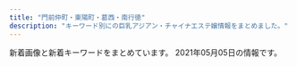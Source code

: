 ```yaml
---
title: "門前仲町・東陽町・葛西・南行徳"
description: "キーワード別にの巨乳アジアン・チャイナエステ嬢情報をまとめました。"
---
```


新着画像と新着キーワードをまとめています。
2021年05月05日の情報です。

<DmmAffiliateIns />
<KeywordTable
  shops={
    [
    {
        "url": "http://fuen.iest.info/",
        "keywords": {
            "D": 14,
            "C": 22,
            "87": 4,
            "85": 9,
            "E": 9,
            "88": 5,
            "86": 5
        },
        "name": "\u98a8\u7e01",
        "station": "\u845b\u897f\u99c5\u897f\u53e3",
        "img_links": [
            "http://fuen.iest.info/images/themes/blue/no2.png",
            "http://fuen.iest.info/images/themes/blue/no1.png",
            "http://fuen.iest.info/images/themes/blue/mobile.jpg",
            "http://fuen.iest.info/photos/sites/2/2020/07/2020072110515940.jpg",
            "http://fuen.iest.info/images/themes/blue/s_ranking.png",
            "http://fuen.iest.info/images/themes/blue/s_pickup.png",
            "http://fuen.iest.info/images/room1.jpg",
            "http://fuen.iest.info/photos/sites/2/2018/12/2018121714525583.jpg",
            "http://fuen.iest.info/photos/sites/2/2020/07/2020072110520047.jpg",
            "http://fuen.iest.info/photos/sites/2/2020/07/2020072110515835.jpg",
            "http://fuen.iest.info/images/themes/blue/s_staff.png",
            "http://fuen.iest.info/images/themes/blue/s_zysx.png",
            "http://fuen.iest.info/photos/sites/2/2020/07/2020072110520042.jpg",
            "http://fuen.iest.info/images/themes/blue/s_link.png",
            "http://fuen.iest.info/images/themes/blue/s_newface.png",
            "http://fuen.iest.info/images/room4.jpg",
            "http://fuen.iest.info/images/themes/blue/line.png",
            "http://fuen.iest.info/images/room3.jpg",
            "http://fuen.iest.info/images/themes/blue/s_news.png",
            "http://fuen.iest.info/images/room2.jpg",
            "http://fuen.iest.info/images/themes/blue/r3.jpg",
            "http://fuen.iest.info/photos/sites/2/2020/07/2020072110520164.jpg"
        ]
    },
    {
        "station": "\u6771\u967d\u753a\u99c54\u756a\u51fa\u53e3",
        "keywords": {
            "85": 3,
            "D": 21,
            "E": 9,
            "88": 6,
            "C": 22,
            "86": 15,
            "87": 7
        },
        "url": "http://cuorea-massage.work/",
        "name": "\u30af\u30aa\u30ec\u30a2",
        "img_links": [
            "http://cuorea-massage.work/i/img/r1.jpg",
            "http://cuorea-massage.work/img/st22.jpg",
            "http://cuorea-massage.work/img/fla-2.jpg",
            "http://cuorea-massage.work/img/sta12.jpg",
            "http://cuorea-massage.work/img/s16.jpg",
            "http://cuorea-massage.work/img/m50.jpg",
            "http://cuorea-massage.work/img/m30.jpg",
            "http://cuorea-massage.work/img/m4.jpg",
            "http://cuorea-massage.work/i/img/r3.jpg",
            "http://cuorea-massage.work/img/s11.jpg",
            "http://cuorea-massage.work/img/sta17.jpg",
            "http://cuorea-massage.work/img/sta7.jpg",
            "http://cuorea-massage.work/img/sta1.jpg",
            "http://cuorea-massage.work/img/st17.jpg",
            "http://cuorea-massage.work/i/img/sta21.jpg",
            "http://cuorea-massage.work/img/st11.jpg",
            "http://cuorea-massage.work/img/head.jpg",
            "http://cuorea-massage.work/img/s21.jpg",
            "http://cuorea-massage.work/img/m60.jpg",
            "http://cuorea-massage.work/img/s24.jpg",
            "http://cuorea-massage.work/i/img/nos.jpg",
            "http://cuorea-massage.work/img/m20.jpg",
            "http://cuorea-massage.work/img/st04.jpg",
            "http://cuorea-massage.work/img/st24.jpg",
            "http://cuorea-massage.work/img/st15.jpg",
            "http://cuorea-massage.work/i/img/r2.jpg",
            "http://cuorea-massage.work/img/s23.jpg",
            "http://cuorea-massage.work/img/s4.jpg",
            "http://cuorea-massage.work/img/nos.jpg",
            "http://cuorea-massage.work/img/m5.jpg",
            "http://cuorea-massage.work/img/st21.jpg",
            "http://cuorea-massage.work/img/st19.jpg",
            "http://cuorea-massage.work/img/sta4.jpg",
            "http://cuorea-massage.work/img/m3.jpg",
            "http://cuorea-massage.work/i/img/sta1.jpg",
            "http://cuorea-massage.work/img/st12.jpg",
            "http://cuorea-massage.work/img/st1.jpg",
            "http://cuorea-massage.work/i/img/sta4.jpg",
            "http://cuorea-massage.work/img/sta19.jpg",
            "http://cuorea-massage.work/img/m40.jpg",
            "http://cuorea-massage.work/i/img/sta12.jpg",
            "http://cuorea-massage.work/i/img/sta23.jpg",
            "http://cuorea-massage.work/img/st7.jpg",
            "http://cuorea-massage.work/img/st13.jpg",
            "http://cuorea-massage.work/img/s7.jpg",
            "http://cuorea-massage.work/img/st16.jpg",
            "http://cuorea-massage.work/i/img/sta11.jpg",
            "http://cuorea-massage.work/img/m1.jpg",
            "http://cuorea-massage.work/i/img/st21.jpg",
            "http://cuorea-massage.work/img/st015.jpg",
            "http://cuorea-massage.work/i/img/sta19.jpg",
            "http://cuorea-massage.work/img/sta13.jpg",
            "http://cuorea-massage.work/img/sta23.jpg",
            "http://cuorea-massage.work/img/botton.jpg",
            "http://cuorea-massage.work/i/img/sta17.jpg",
            "http://cuorea-massage.work/img/sta11.jpg",
            "http://cuorea-massage.work/i/img/sta16.jpg",
            "http://cuorea-massage.work/img/s15.jpg",
            "http://cuorea-massage.work/img/credit.jpg",
            "http://cuorea-massage.work/img/sta21.jpg",
            "http://cuorea-massage.work/i/img/paypay.jpg",
            "http://cuorea-massage.work/img/sta24.jpg",
            "http://cuorea-massage.work/img/s22.jpg",
            "http://cuorea-massage.work/img/st4.jpg",
            "http://cuorea-massage.work/img/sta16.jpg",
            "http://cuorea-massage.work/img/fla.jpg",
            "http://cuorea-massage.work/i/img/sta24.jpg",
            "http://cuorea-massage.work/img/st23.jpg",
            "http://cuorea-massage.work/img/m2.jpg",
            "http://cuorea-massage.work/img/s19.jpg",
            "http://cuorea-massage.work/img/s13.jpg",
            "http://cuorea-massage.work/img/sta22.jpg",
            "http://cuorea-massage.work/i/img/sta22.jpg",
            "http://cuorea-massage.work/img/s1.jpg",
            "http://cuorea-massage.work/img/s12.jpg",
            "http://cuorea-massage.work/i/img/sta7.jpg",
            "http://cuorea-massage.work/img/m6.jpg",
            "http://cuorea-massage.work/img/sta15.jpg",
            "http://cuorea-massage.work/i/img/sta15.jpg"
        ]
    },
    {
        "station": "\u6d66\u5b89\u99c5\u5357\u53e3",
        "url": "http://www.onnanokaori.mensest.com/",
        "img_links": [
            "http://www.onnanokaori.mensest.com/images/foot01.jpg",
            "http://www.onnanokaori.mensest.com/files/003.jpg",
            "http://www.onnanokaori.mensest.com/files/005.jpg",
            "http://www.onnanokaori.mensest.com/files/002.jpg",
            "http://www.onnanokaori.mensest.com/images/call.png",
            "http://www.onnanokaori.mensest.com/images/m-head01.jpg",
            "http://www.onnanokaori.mensest.com/files/001.jpg",
            "http://www.onnanokaori.mensest.com/images/m-top003.jpg",
            "http://www.onnanokaori.mensest.com/photo_news/upimg/55604608baeace63dc_0.jpg"
        ],
        "keywords": {
            "87": 6,
            "86": 2,
            "D": 8
        },
        "name": "\u5973\u306e\u9999\u308a"
    },
    {
        "img_links": [
            "http://www.pussycat.esjoho.com/photo_news/upimg/877905d08471b23032_0.jpg",
            "http://www.pussycat.esjoho.com/files/015-02.jpg",
            "http://www.pussycat.esjoho.com/files/016-02.jpg",
            "http://www.pussycat.esjoho.com/files/016-03.jpg",
            "http://www.pussycat.esjoho.com/files/021.jpg",
            "http://www.pussycat.esjoho.com/files/021-03.jpg",
            "http://www.pussycat.esjoho.com/files/045-03.jpg",
            "http://www.pussycat.esjoho.com/images/esthe1.jpg",
            "http://www.pussycat.esjoho.com/files/024-03.jpg",
            "http://www.pussycat.esjoho.com/files/041.jpg",
            "http://www.pussycat.esjoho.com/images/slider-img001.jpg",
            "http://www.pussycat.esjoho.com/files/038.jpg",
            "http://www.pussycat.esjoho.com/photo_news/upimg/739045f97e90e854d5_0.jpg",
            "http://www.pussycat.esjoho.com/images/m1.jpg",
            "http://www.pussycat.esjoho.com/images/rsubt1.png",
            "http://www.pussycat.esjoho.com/photo_news/upimg/943465c38225f78a78_0.jpg",
            "http://www.pussycat.esjoho.com/files/038-03.jpg",
            "http://www.pussycat.esjoho.com/files/017.jpg",
            "http://www.pussycat.esjoho.com/photo_news/upimg/50003604f11c6021a3_0.jpg",
            "http://www.pussycat.esjoho.com/photo_news/upimg/828135e4b6e272dcc3_0.jpg",
            "http://www.pussycat.esjoho.com/files/017-03.jpg",
            "http://www.pussycat.esjoho.com/images/rsubt4.png",
            "http://www.pussycat.esjoho.com/files/014-02.jpg",
            "http://www.pussycat.esjoho.com/photo_news/upimg/267825fe2ffc12c39d_0.jpg",
            "http://www.pussycat.esjoho.com/files/022-02.jpg",
            "http://www.pussycat.esjoho.com/files/011.jpg",
            "http://www.pussycat.esjoho.com/photo_news/upimg/440565e16a8a498ba0_0.jpg",
            "http://www.pussycat.esjoho.com/files/038-02.jpg",
            "http://www.pussycat.esjoho.com/photo_news/upimg/920375fd9d44baad7f_0.jpg",
            "http://www.pussycat.esjoho.com/photo_news/upimg/793885bb1ce8539488_0.jpg",
            "http://www.pussycat.esjoho.com/files/041-03.jpg",
            "http://www.pussycat.esjoho.com/files/012-03.jpg",
            "http://www.pussycat.esjoho.com/photo_news/upimg/267825fe2ffc12c39d_1.jpg",
            "http://www.pussycat.esjoho.com/files/021-02.jpg",
            "http://www.pussycat.esjoho.com/files/028.jpg",
            "http://www.pussycat.esjoho.com/files/014-03.jpg",
            "http://www.pussycat.esjoho.com/images/m6.jpg",
            "http://www.pussycat.esjoho.com/photo_news/upimg/831555c0f56a6077d2_1.jpg",
            "http://www.pussycat.esjoho.com/files/011-02.jpg",
            "http://www.pussycat.esjoho.com/photo_news/upimg/312165e12adadc0638_0.jpg",
            "http://www.pussycat.esjoho.com/files/010-02.jpg",
            "http://www.pussycat.esjoho.com/images/rsubt7.png",
            "http://www.pussycat.esjoho.com/files/015.jpg",
            "http://www.pussycat.esjoho.com/images/esthe2.jpg",
            "http://www.pussycat.esjoho.com/files/041-02.jpg",
            "http://www.pussycat.esjoho.com/images/esthe3.jpg",
            "http://www.pussycat.esjoho.com/files/011-03.jpg",
            "http://www.pussycat.esjoho.com/photo_news/upimg/20230606aa9f5b1af9_0.jpg",
            "http://www.pussycat.esjoho.com/photo_news/upimg/796335c3324299839a_0.jpg",
            "http://www.pussycat.esjoho.com/photo_news/upimg/646585db681550282a_0.jpg",
            "http://www.pussycat.esjoho.com/photo_news/upimg/588496059ae5e97040_0.jpg",
            "http://www.pussycat.esjoho.com/images/b-tel.png",
            "http://www.pussycat.esjoho.com/photo_news/upimg/787045c8b54142c99d_0.jpg",
            "http://www.pussycat.esjoho.com/images/rsubt3.png",
            "http://www.pussycat.esjoho.com/photo_news/upimg/527315e31414915ded_0.jpg",
            "http://www.pussycat.esjoho.com/photo_news/upimg/764145ff82dd89bbf9_0.jpg",
            "http://www.pussycat.esjoho.com/files/018-02.jpg",
            "http://www.pussycat.esjoho.com/photo_news/upimg/924275fc7211843872_0.jpg",
            "http://www.pussycat.esjoho.com/photo_news/upimg/955745e5735b0ad897_1.jpg",
            "http://www.pussycat.esjoho.com/files/047.jpg",
            "http://www.pussycat.esjoho.com/photo_news/upimg/738215f5076539165d_0.jpg",
            "http://www.pussycat.esjoho.com/files/022.jpg",
            "http://www.pussycat.esjoho.com/photo_news/upimg/336315ba0d3aaaff3b_0.jpg",
            "http://www.pussycat.esjoho.com/files/039-02.jpg",
            "http://www.pussycat.esjoho.com/files/014.jpg",
            "http://www.pussycat.esjoho.com/images/rsubt6.png",
            "http://www.pussycat.esjoho.com/images/tel2.png",
            "http://www.pussycat.esjoho.com/files/028-03.jpg",
            "http://www.pussycat.esjoho.com/files/013-02.jpg",
            "http://www.pussycat.esjoho.com/files/024-02.jpg",
            "http://www.pussycat.esjoho.com/files/010-03.jpg",
            "http://www.pussycat.esjoho.com/photo_news/upimg/287875b8345a0f195d_0.jpg",
            "http://www.pussycat.esjoho.com/files/016.jpg",
            "http://www.pussycat.esjoho.com/photo_news/upimg/442605d3f99cdb9471_0.jpg",
            "http://www.pussycat.esjoho.com/files/047-03.jpg",
            "http://www.pussycat.esjoho.com/photo_news/upimg/955745e5735b0ad897_0.jpg",
            "http://www.pussycat.esjoho.com/files/012.jpg",
            "http://www.pussycat.esjoho.com/files/024.jpg",
            "http://www.pussycat.esjoho.com/files/045-02.jpg",
            "http://www.pussycat.esjoho.com/files/039-03.jpg",
            "http://www.pussycat.esjoho.com/photo_news/upimg/831555c0f56a6077d2_0.jpg",
            "http://www.pussycat.esjoho.com/files/017-02.jpg",
            "http://www.pussycat.esjoho.com/images/slider-img002.jpg",
            "http://www.pussycat.esjoho.com/photo_news/upimg/228465ef03565baeb2_0.jpg",
            "http://www.pussycat.esjoho.com/files/042.jpg",
            "http://www.pussycat.esjoho.com/files/042-03.jpg",
            "http://www.pussycat.esjoho.com/images/rsubt5.png",
            "http://www.pussycat.esjoho.com/files/013.jpg",
            "http://www.pussycat.esjoho.com/files/028-02.jpg",
            "http://www.pussycat.esjoho.com/photo_news/upimg/556035b3207e240b54_0.jpg",
            "http://www.pussycat.esjoho.com/photo_news/upimg/527315e31414915ded_1.jpg",
            "http://www.pussycat.esjoho.com/files/010.jpg",
            "http://www.pussycat.esjoho.com/files/018.jpg",
            "http://www.pussycat.esjoho.com/photo_news/upimg/904465b6c0c62502fb_0.jpg",
            "http://www.pussycat.esjoho.com/images/m2.jpg",
            "http://www.pussycat.esjoho.com/files/047-02.jpg",
            "http://www.pussycat.esjoho.com/files/013-03.jpg",
            "http://www.pussycat.esjoho.com/photo_news/upimg/698295d75fbe2cd885_0.jpg",
            "http://www.pussycat.esjoho.com/files/039.jpg",
            "http://www.pussycat.esjoho.com/images/m4.jpg",
            "http://www.pussycat.esjoho.com/images/b-online.png",
            "http://www.pussycat.esjoho.com/photo_news/upimg/890295b1f7ebb0b15a_1.jpg",
            "http://www.pussycat.esjoho.com/files/042-02.jpg",
            "http://www.pussycat.esjoho.com/images/m3.jpg",
            "http://www.pussycat.esjoho.com/photo_news/upimg/759985c3c5c332d36e_0.jpg",
            "http://www.pussycat.esjoho.com/photo_news/upimg/539325db2737770376_0.jpg",
            "http://www.pussycat.esjoho.com/photo_news/upimg/698175c8b541154864_0.jpg",
            "http://www.pussycat.esjoho.com/files/018-03.jpg",
            "http://www.pussycat.esjoho.com/files/015-03.jpg",
            "http://www.pussycat.esjoho.com/files/012-02.jpg",
            "http://www.pussycat.esjoho.com/images/rsubt2.png",
            "http://www.pussycat.esjoho.com/photo_news/upimg/510715f1e53af03bef_0.jpg",
            "http://www.pussycat.esjoho.com/photo_news/upimg/810955b1a46afe8052_0.jpg",
            "http://www.pussycat.esjoho.com/photo_news/upimg/819355b87bfb3e4692_0.jpg",
            "http://www.pussycat.esjoho.com/files/045.jpg",
            "http://www.pussycat.esjoho.com/photo_news/upimg/194565b4308eccaf74_0.jpg",
            "http://www.pussycat.esjoho.com/files/022-03.jpg"
        ],
        "keywords": {
            "85": 25,
            "C": 44,
            "87": 25,
            "D": 72,
            "88": 12,
            "E": 6,
            "86": 47,
            "82": 7,
            "84": 6
        },
        "url": "http://www.pussycat.esjoho.com/",
        "station": "\u884c\u5fb3\u99c5",
        "name": "Pussy Cat"
    },
    {
        "img_links": [
            "http://eurynome-est.biz/css/m-top-right04.jpg",
            "http://eurynome-est.biz/css/m-top-right01.jpg",
            "http://eurynome-est.biz/images/call.png",
            "http://eurynome-est.biz/css/m-top-right02.jpg",
            "http://eurynome-est.biz/css/m-top-right03.jpg",
            "http://eurynome-est.biz/css/top-left01.jpg",
            "http://eurynome-est.biz/css/m-head.jpg",
            "http://eurynome-est.biz/css/staff/staff05.png",
            "http://eurynome-est.biz/css/m-yejiao.jpg",
            "http://eurynome-est.biz/css/staff/staff02.png",
            "http://eurynome-est.biz/css/staff/staff031.png",
            "http://eurynome-est.biz/css/staff/staff01.png",
            "http://eurynome-est.biz/css/m-right.jpg",
            "http://eurynome-est.biz/css/staff/nsta.png",
            "http://eurynome-est.biz/css/staff/staff061.png",
            "http://eurynome-est.biz/css/staff/staff06.png",
            "http://eurynome-est.biz/css/staff/staff03.png",
            "http://eurynome-est.biz/css/m-left.jpg",
            "http://eurynome-est.biz/css/m-top02.jpg"
        ],
        "station": "\u9580\u524d\u4ef2\u753a\u99c54\u756a\u51fa\u53e3",
        "name": "\u30b7\u30f3\u30c7\u30ec\u30e9\u30ac\u30fc\u30eb",
        "keywords": {},
        "url": "http://eurynome-est.biz/"
    },
    {
        "url": "http://nymphe-est.net/",
        "keywords": {
            "86": 6,
            "D": 6
        },
        "name": "\u30a6\u30a4\u30f3\u30b0\uff5eUP",
        "img_links": [
            "http://nymphe-est.net/images/home_002.png",
            "http://nymphe-est.net/images/home.png",
            "http://nymphe-est.net/images/main1.jpg",
            "http://nymphe-est.net/images/main-sp.jpg",
            "http://nymphe-est.net/images/cg12.jpg",
            "http://nymphe-est.net/images/sys.jpg",
            "http://nymphe-est.net/images/cg09.jpg",
            "http://nymphe-est.net/images/esthe1.jpg",
            "http://nymphe-est.net/images/blog_002.png",
            "http://nymphe-est.net/images/r3.jpg",
            "http://nymphe-est.net/images/link.png",
            "http://nymphe-est.net/images/cg11.jpg",
            "http://nymphe-est.net/images/main-sp1.jpg",
            "http://nymphe-est.net/images/info.png",
            "http://nymphe-est.net/images/esthe3.jpg",
            "http://nymphe-est.net/images/gallery.png",
            "http://nymphe-est.net/images/cg13.jpg",
            "http://nymphe-est.net/images/r4.jpg",
            "http://nymphe-est.net/images/cg10.jpg",
            "http://nymphe-est.net/images/staff.png",
            "http://nymphe-est.net/images/r2.jpg",
            "http://nymphe-est.net/images/acc.jpg",
            "http://nymphe-est.net/images/esthe2.jpg",
            "http://nymphe-est.net/images/header3.png",
            "http://nymphe-est.net/images/friend.png",
            "http://nymphe-est.net/images/clear.png",
            "http://nymphe-est.net/images/r1.jpg",
            "http://nymphe-est.net/images/cg02.jpg"
        ],
        "station": "\u884c\u5fb3\u99c5"
    },
    {
        "img_links": [
            "http://www.mens-royal.com/images/room4.jpg",
            "http://www.mens-royal.com/files/067.jpg",
            "http://www.mens-royal.com/files/042-02.jpg",
            "http://www.mens-royal.com/images/top02.jpg",
            "http://www.mens-royal.com/images/room2.jpg",
            "http://www.mens-royal.com/files/071.jpg",
            "http://www.mens-royal.com/images/s_pick.png",
            "http://www.mens-royal.com/images/s_news.png",
            "http://www.mens-royal.com/images/link/koko_200x40.png",
            "http://www.mens-royal.com/images/room3.jpg",
            "http://www.mens-royal.com/files/042.jpg",
            "http://www.mens-royal.com/files/063.jpg",
            "http://www.mens-royal.com/images/s_link.png",
            "http://www.mens-royal.com/files/072-02.jpg",
            "http://www.mens-royal.com/images/room1.jpg",
            "http://www.mens-royal.com/files/072.jpg",
            "http://www.mens-royal.com/files/057.jpg",
            "http://www.mens-royal.com/files/057-02.jpg",
            "http://www.mens-royal.com/files/063-02.jpg",
            "http://www.mens-royal.com/images/mobile.jpg",
            "http://www.mens-royal.com/images/s_mobile.png",
            "http://www.mens-royal.com/images/top01.jpg",
            "http://www.mens-royal.com/images/girl-z1.jpg",
            "http://www.mens-royal.com/files/071-02.jpg",
            "http://www.mens-royal.com/images/s_staff.png",
            "http://www.mens-royal.com/images/nbj3.jpg",
            "http://www.mens-royal.com/files/067-02.jpg",
            "http://www.mens-royal.com/images/girl-z2.jpg"
        ],
        "keywords": {
            "88": 8,
            "87": 2,
            "C": 16,
            "F": 4,
            "E": 4,
            "84": 2,
            "D": 2
        },
        "url": "http://www.mens-royal.com/",
        "name": "Royal\uff5e\u30ed\u30a4\u30e4\u30eb\uff5e",
        "station": "\u845b\u897f\u99c5\u897f\u53e3"
    },
    {
        "img_links": [
            "http://rlx-aroma.com/i/files/homeimg.jpg",
            "http://rlx-aroma.com/staff/momo/01mb.jpg",
            "http://rlx-aroma.com/staff/hitomi/01mb.jpg",
            "http://rlx-aroma.com/staff/happy/01mb.jpg",
            "http://rlx-aroma.com/staff/yuriya/01mb.jpg",
            "http://rlx-aroma.com/staff/sasa/01.jpg",
            "http://rlx-aroma.com/staff/yuyu/02.jpg",
            "http://rlx-aroma.com/img/ttl_staffp.png",
            "http://rlx-aroma.com/img/ttl_staff.png",
            "http://rlx-aroma.com/staff/sasa/02.jpg",
            "http://rlx-aroma.com/staff/mei/02.jpg",
            "http://rlx-aroma.com/staff/hina/03.jpg",
            "http://rlx-aroma.com/staff/kaori/02.jpg",
            "http://rlx-aroma.com/staff/koko/01mb.jpg",
            "http://rlx-aroma.com/staff/hitomi/02.jpg",
            "http://rlx-aroma.com/staff/yuriya/01.jpg",
            "http://rlx-aroma.com/staff/ai/01.jpg",
            "http://rlx-aroma.com/img/access/road3.jpg",
            "http://rlx-aroma.com/staff/ruru/02.jpg",
            "http://rlx-aroma.com/img/ttl_pickup.png",
            "http://rlx-aroma.com/staff/momo/02.jpg",
            "http://rlx-aroma.com/img/detailbback.png",
            "http://rlx-aroma.com/staff/sizuka/02.jpg",
            "http://rlx-aroma.com/img/profsub1btm.png",
            "http://rlx-aroma.com/staff/sizuka/01mb.jpg",
            "http://rlx-aroma.com/staff/ami/01.jpg",
            "http://rlx-aroma.com/staff/yoko/01.jpg",
            "http://rlx-aroma.com/staff/koko/01.jpg",
            "http://rlx-aroma.com/staff/ami/01mb.jpg",
            "http://rlx-aroma.com/staff/kaori/01.jpg",
            "http://rlx-aroma.com/img/access/road4.jpg",
            "http://rlx-aroma.com/staff/hina/01mb.jpg",
            "http://rlx-aroma.com/staff/mirai/01mb.jpg",
            "http://rlx-aroma.com/staff/yuyu/01.jpg",
            "http://rlx-aroma.com/staff/mirai/02.jpg",
            "http://rlx-aroma.com/staff/sachiko/01mb.jpg",
            "http://rlx-aroma.com/staff/haru/02.jpg",
            "http://rlx-aroma.com/staff/emi/01mb.jpg",
            "http://rlx-aroma.com/img/frameb.png",
            "http://rlx-aroma.com/staff/hina/01.jpg",
            "http://rlx-aroma.com/staff/ai/02.jpg",
            "http://rlx-aroma.com/pic/head.png",
            "http://rlx-aroma.com/staff/sachiko/01.jpg",
            "http://rlx-aroma.com/img/access/road1.jpg",
            "http://rlx-aroma.com/img/ttl_rec.png",
            "http://rlx-aroma.com/img/ttl_mobile.png",
            "http://rlx-aroma.com/staff/haru/01mb.jpg",
            "http://rlx-aroma.com/staff/emi/02.jpg",
            "http://rlx-aroma.com/staff/lala/01mb.jpg",
            "http://rlx-aroma.com/img/ttl_tgirl.png",
            "http://rlx-aroma.com/staff/ruru/01mb.jpg",
            "http://rlx-aroma.com/staff/happy/02.jpg",
            "http://rlx-aroma.com/img/access/roaddm.png",
            "http://rlx-aroma.com/staff/hina/02.jpg",
            "http://rlx-aroma.com/staff/megumi/01mb.jpg",
            "http://rlx-aroma.com/staff/moe/01.jpg",
            "http://rlx-aroma.com/staff/momo/01.jpg",
            "http://rlx-aroma.com/img/backbtn.png",
            "http://rlx-aroma.com/img/profsub2.png",
            "http://rlx-aroma.com/staff/lala/01.jpg",
            "http://rlx-aroma.com/staff/ai/01mb.jpg",
            "http://rlx-aroma.com/staff/sasa/01mb.jpg",
            "http://rlx-aroma.com/staff/megumi/02.jpg",
            "http://rlx-aroma.com/staff/lala/02.jpg",
            "http://rlx-aroma.com/staff/yoko/01mb.jpg",
            "http://rlx-aroma.com/staff/happy/01.jpg",
            "http://rlx-aroma.com/staff/moe/02.jpg",
            "http://rlx-aroma.com/staff/ruru/01.jpg",
            "http://rlx-aroma.com/staff/mei/01mb.jpg",
            "http://rlx-aroma.com/img/ttl_info.png",
            "http://rlx-aroma.com/staff/moe/01mb.jpg",
            "http://rlx-aroma.com/staff/kiki/02.jpg",
            "http://rlx-aroma.com/staff/ayaka/01.jpg",
            "http://rlx-aroma.com/staff/kiki/01.jpg",
            "http://rlx-aroma.com/staff/ayaka/01mb.jpg",
            "http://rlx-aroma.com/img/access/road2.jpg",
            "http://rlx-aroma.com/staff/megumi/01.jpg",
            "http://rlx-aroma.com/staff/sizuka/01.jpg",
            "http://rlx-aroma.com/staff/kiki/01mb.jpg",
            "http://rlx-aroma.com/staff/haru/01.jpg",
            "http://rlx-aroma.com/staff/ayaka/02.jpg",
            "http://rlx-aroma.com/staff/yuriya/02.jpg",
            "http://rlx-aroma.com/img/ttl_tnew.png",
            "http://rlx-aroma.com/staff/koko/02.jpg",
            "http://rlx-aroma.com/staff/hitomi/01.jpg",
            "http://rlx-aroma.com/staff/yoko/02.jpg",
            "http://rlx-aroma.com/staff/ami/02.jpg",
            "http://rlx-aroma.com/staff/mirai/01.jpg",
            "http://rlx-aroma.com/staff/yuyu/01mb.jpg",
            "http://rlx-aroma.com/staff/sachiko/02.jpg",
            "http://rlx-aroma.com/staff/kaori/01mb.jpg",
            "http://rlx-aroma.com/staff/emi/01.jpg",
            "http://rlx-aroma.com/staff/mei/01.jpg"
        ],
        "name": "Lucky",
        "keywords": {
            "C": 33
        },
        "station": "\u9580\u524d\u4ef2\u753a\u99c52\u756a\u51fa\u53e3",
        "url": "http://rlx-aroma.com/"
    },
    {
        "station": "\u9580\u524d\u4ef2\u753a\u99c55\u756a\u51fa\u53e3",
        "name": "\u30aa\u30ea\u30aa\u30f3",
        "keywords": {},
        "url": "http://www.es-orion.click/",
        "img_links": [
            "http://www.es-orion.click/img/naomi.jpg",
            "http://www.es-orion.click/images/4.jpg",
            "http://www.es-orion.click/images/head.jpg",
            "http://www.es-orion.click/images/int2.jpg",
            "http://www.es-orion.click/img/sayaka1.jpg",
            "http://www.es-orion.click/img/ami.jpg",
            "http://www.es-orion.click/img/serina.jpg",
            "http://www.es-orion.click/img/erin1.jpg",
            "http://www.es-orion.click/img/miwa.jpg",
            "http://www.es-orion.click/img/rin1.jpg",
            "http://www.es-orion.click/images/2.jpg",
            "http://www.es-orion.click/img/kaori.jpg",
            "http://www.es-orion.click/img/natu1.jpg",
            "http://www.es-orion.click/images/interior_t.jpg",
            "http://www.es-orion.click/img/hikari.jpg",
            "http://www.es-orion.click/img/sayaka.jpg",
            "http://www.es-orion.click/img/yuyu.jpg",
            "http://www.es-orion.click/images/mobile.jpg",
            "http://www.es-orion.click/img/serina1.jpg",
            "http://www.es-orion.click/img/momoko.jpg",
            "http://www.es-orion.click/img/suzu1.jpg",
            "http://www.es-orion.click/img/kaori1.jpg",
            "http://www.es-orion.click/img/momoko1.jpg",
            "http://www.es-orion.click/img/runa1.jpg",
            "http://www.es-orion.click/img/yuyu1.jpg",
            "http://www.es-orion.click/img/urara1.jpg",
            "http://www.es-orion.click/img/mayu1.jpg",
            "http://www.es-orion.click/images/ta.jpg",
            "http://www.es-orion.click/images/info.jpg",
            "http://www.es-orion.click/img/emili.jpg",
            "http://www.es-orion.click/images/rem.jpg",
            "http://www.es-orion.click/img/mayu.jpg",
            "http://www.es-orion.click/images/line.png",
            "http://www.es-orion.click/img/suzu.jpg",
            "http://www.es-orion.click/img/ami1.jpg",
            "http://www.es-orion.click/img/urara.jpg",
            "http://www.es-orion.click/images/ac1.jpg",
            "http://www.es-orion.click/img/runa.jpg",
            "http://www.es-orion.click/images/tel.jpg",
            "http://www.es-orion.click/images/news.jpg",
            "http://www.es-orion.click/img/miwa1.jpg",
            "http://www.es-orion.click/images/int1.jpg",
            "http://www.es-orion.click/images/3.jpg",
            "http://www.es-orion.click/images/sys1.jpg",
            "http://www.es-orion.click/images/1.jpg",
            "http://www.es-orion.click/img/rin.jpg",
            "http://www.es-orion.click/img/erin.jpg",
            "http://www.es-orion.click/img/naomi1.jpg",
            "http://www.es-orion.click/img/sayaka2.jpg",
            "http://www.es-orion.click/img/emili1.jpg",
            "http://www.es-orion.click/images/staff_t.jpg",
            "http://www.es-orion.click/img/hikari1.jpg",
            "http://www.es-orion.click/img/natu.jpg"
        ]
    },
    {
        "name": "\u685c\u306e\u604b",
        "url": "http://ciming.work/",
        "station": "\u845b\u897f\u99c5\u535a\u7269\u9928\u53e3",
        "img_links": [
            "http://www.ciming.work/uploads/210305/1-210305132JJ23.jpg",
            "http://www.ciming.work/uploads/210309/1-210309110039301.jpg",
            "http://ciming.work/uploads/210309/1-21030910564R39.jpg",
            "http://www.ciming.work/uploads/210305/1-210305132T0207.jpg",
            "http://ciming.work/uploads/210305/1-21030513243K27.jpg",
            "http://ciming.work/picture/1402-4.jpg",
            "http://ciming.work/uploads/210305/1-210305131932446.jpg",
            "http://ciming.work/uploads/210309/1-21030910595c04.jpg",
            "http://ciming.work/picture/1402-1.png",
            "http://ciming.work/uploads/210309/1-210309105T6256.jpg",
            "http://www.ciming.work/uploads/210309/1-210309110225117.jpg",
            "http://ciming.work/uploads/210309/1-210309105925V6.jpg",
            "http://ciming.work/uploads/210309/1-21030911030W21.jpg",
            "http://www.ciming.work/uploads/210309/1-210309105P1432.jpg",
            "http://ciming.work/uploads/210305/1-210305132JJ23.jpg",
            "http://ciming.work/uploads/210305/1-210305132223I1.jpg",
            "http://www.ciming.work/picture/head_01.png",
            "http://www.ciming.work/uploads/210305/1-210305132223I1.jpg",
            "http://ciming.work/picture/head_01.png",
            "http://www.ciming.work/uploads/210305/1-210305132333250.jpg",
            "http://ciming.work/uploads/210305/1-210305132333250.jpg",
            "http://ciming.work/uploads/210309/1-210309105P1432.jpg",
            "http://ciming.work/uploads/210305/1-21030513202SQ.jpg",
            "http://ciming.work/uploads/210305/1-210305132T0207.jpg",
            "http://ciming.work/uploads/210309/1-210309110039301.jpg",
            "http://www.ciming.work/uploads/210309/1-210309105925V6.jpg",
            "http://www.ciming.work/uploads/210309/1-21030911030W21.jpg",
            "http://ciming.work/picture/head_03.png",
            "http://ciming.work/uploads/210309/1-210309110225117.jpg",
            "http://www.ciming.work/uploads/210305/1-21030513243K27.jpg",
            "http://ciming.work/uploads/210305/1-210305132123V2.jpg",
            "http://www.ciming.work/uploads/210309/1-210309105T6256.jpg",
            "http://ciming.work/uploads/210305/1-210305132625200.jpg",
            "http://www.ciming.work/uploads/210305/1-210305132625200.jpg"
        ],
        "keywords": {
            "\u80f8": 2
        }
    },
    {
        "img_links": [
            "http://wientry.work/static/picture/top01.png",
            "http://wientry.work/static/picture/nav-005.png",
            "http://wientry.work/static/picture/nav-003.png",
            "http://wientry.work/uploads/210204/1-210204145321421.jpg",
            "http://wientry.work/static/picture/top003.jpg",
            "http://wientry.work/uploads/210204/1-2102041451144E.jpg",
            "http://wientry.work/static/picture/tel.png",
            "http://wientry.work/static/picture/nav-002.png",
            "http://wientry.work/static/picture/right.jpg",
            "http://wientry.work/static/picture/nav-006.png",
            "http://wientry.work/static/picture/nav-001.png",
            "http://wientry.work/static/picture/left.jpg",
            "http://wientry.work/uploads/210204/1-2102041454259C.jpg",
            "http://wientry.work/static/picture/nav-004.png"
        ],
        "station": "\u884c\u5fb3\u99c5",
        "name": "\u30e9\u30d6\u30ea\u30fc",
        "keywords": {
            "88": 1,
            "\u4e73": 1,
            "84": 1,
            "D": 2,
            "C": 1,
            "85": 1
        },
        "url": "http://wientry.work/"
    },
    {
        "img_links": [
            "http://youandme.jpest.net/uploads//sites/19/2020/09/r4.jpg",
            "http://youandme.jpest.net/uploads//sites/19/2020/10/1.jpg",
            "http://youandme.jpest.net/uploads//sites/19/elementor/thumbs/g3-2-ovtnoxj0herfda8sgqdu3i0ozso844lr0cceku1toc.jpg",
            "http://youandme.jpest.net/uploads//sites/19/2020/09/g5-1.jpg",
            "http://youandme.jpest.net/uploads//sites/19/2020/09/g3-2.jpg",
            "http://youandme.jpest.net/uploads//sites/19/2021/02/g3.jpg",
            "http://youandme.jpest.net/uploads//sites/19/2020/09/s_staff.png",
            "http://youandme.jpest.net/uploads//sites/19/2020/09/top1-4.jpg",
            "http://youandme.jpest.net/uploads//sites/19/elementor/thumbs/1-own10vfe1hff8c8ts2x3c73w1gcky7tazd16hc9jek.jpg",
            "http://youandme.jpest.net/uploads//sites/19/2020/09/r3.jpg",
            "http://youandme.jpest.net/uploads//sites/19/2020/12/a3.jpg",
            "http://youandme.jpest.net/uploads//sites/19/2020/09/pick.jpg",
            "http://youandme.jpest.net/uploads//sites/19/2020/12/a1.jpg",
            "http://youandme.jpest.net/uploads//sites/19/2021/04/g0.jpg",
            "http://youandme.jpest.net/uploads//sites/19/2020/09/news.jpg",
            "http://youandme.jpest.net/uploads//sites/19/2020/09/r2.jpg",
            "http://youandme.jpest.net/uploads//sites/19/elementor/thumbs/g5-1-ovsa7s6s06i59zgm4bkysgtdltq5bskh4h6fo0z69o.jpg",
            "http://youandme.jpest.net/uploads//sites/19/2020/12/a2.jpg",
            "http://youandme.jpest.net/uploads//sites/19/2020/12/a4.jpg",
            "http://youandme.jpest.net/uploads//sites/19/2020/09/1.jpg",
            "http://youandme.jpest.net/uploads//sites/19/2020/09/g2-2.jpg",
            "http://youandme.jpest.net/uploads//sites/19/2020/09/mobile.jpg",
            "http://youandme.jpest.net/uploads//sites/19/elementor/thumbs/g4-2-ovtnpx8vp44bmgswo5tnq907kfs68mjjt94utckv3w.jpg",
            "http://youandme.jpest.net/uploads//sites/19/2020/09/top-4.jpg",
            "http://youandme.jpest.net/uploads//sites/19/2020/09/r1.jpg",
            "http://youandme.jpest.net/uploads//sites/19/elementor/thumbs/g2-2-ovtno69oz7q40lcdvwlnl6wbrmekwwlj8lfbnt68os.jpg",
            "http://youandme.jpest.net/uploads//sites/19/2020/09/g4-2.jpg"
        ],
        "name": "You And Me",
        "station": "\u9580\u524d\u4ef2\u753a\u99c52\u756a\u51fa\u53e3",
        "url": "http://youandme.jpest.net/",
        "keywords": {}
    },
    {
        "keywords": {
            "C": 16
        },
        "name": "\u68ee\u306e\u5bb6",
        "url": "http://arm-salon.com/",
        "station": "\u897f\u845b\u897f\u99c5\u5317\u53e3",
        "img_links": [
            "http://arm-salon.com/staff/kana/01mb.jpg",
            "http://arm-salon.com/staff/nene/01mb.jpg",
            "http://arm-salon.com/staff/yuna/01mb.jpg",
            "http://arm-salon.com/staff/mika/01.jpg",
            "http://arm-salon.com/staff/mika/01mb.jpg",
            "http://arm-salon.com/staff/hana/01.jpg",
            "http://arm-salon.com/staff/nene/01.jpg",
            "http://arm-salon.com/staff/yuna/01.jpg",
            "http://arm-salon.com/img/ttl_mobile.png",
            "http://arm-salon.com/img/ttl_staff.png",
            "http://arm-salon.com/staff/kana/01.jpg",
            "http://arm-salon.com/pic/top.png",
            "http://arm-salon.com/i/files/homeimg.jpg",
            "http://arm-salon.com/pic/head.png",
            "http://arm-salon.com/staff/sizuka/01.jpg",
            "http://arm-salon.com/staff/hana/01mb.jpg",
            "http://arm-salon.com/staff/momo/01.jpg",
            "http://arm-salon.com/staff/sizuka/01mb.jpg",
            "http://arm-salon.com/staff/momo/01mb.jpg",
            "http://arm-salon.com/img/att.png"
        ]
    },
    {
        "keywords": {
            "F": 1,
            "C": 10
        },
        "name": "\u30ef\u30f3\u30c0\u30fc\u30e9\u30f3\u30c9",
        "img_links": [
            "https://static.wixstatic.com/media/96d791_5d55c113359a4a188f4a12da11153d08~mv2.png",
            "https://static.wixstatic.com/media/1789f4_08db416164264cc2afaf7ab008798109~mv2.jpg",
            "https://static.wixstatic.com/media/96d791_3eb6f202b7134ca182380be13a2eceec~mv2.png",
            "https://static.wixstatic.com/media/1789f4_4191522c42df4c19a40f7066cc6e288b~mv2.jpg",
            "https://static.wixstatic.com/media/96d791_9f250e4c7aed463b8cc303d40b6fdc85~mv2.jpg",
            "https://static.wixstatic.com/media/1789f4_924b58ab79154b06a9cf2728f83f9e16~mv2.jpg",
            "https://static.wixstatic.com/media/1789f4_37c5ad5eac7c435bbf6465cef4458a93~mv2.jpg",
            "https://static.wixstatic.com/media/96d791_319c152db4f64ca4ae7aaf3dfaa2e545~mv2.jpg",
            "https://static.wixstatic.com/media/1789f4_ebfc2b7cf8e0414cb8f047fc113b8a0f~mv2.jpg",
            "https://static.wixstatic.com/media/96d791_9f931b4f1aa848f686c4852fb4de0023~mv2.jpg",
            "https://static.wixstatic.com/media/1789f4_87b201f67c6e4c62af73fb844a14de81~mv2.jpg",
            "https://static.wixstatic.com/media/96d791_b9f10a69e3814caf9ca0fd108e450bfa~mv2.jpg",
            "https://static.wixstatic.com/media/96d791_1be596dd7f23490b9b0e704178290531~mv2.jpg",
            "https://static.wixstatic.com/media/96d791_43e018dca22747c2b765d8aa6bb4730d~mv2.jpg",
            "https://static.wixstatic.com/media/96d791_9531b0b1bbfc427f8c9fc93875698f78~mv2.jpg",
            "https://static.wixstatic.com/media/96d791_f28a0b63f0e242c58274b246ca243806~mv2.png",
            "https://static.wixstatic.com/media/a896d9_bbced4ca1ed240d9976a39bd584760ec.png",
            "https://static.wixstatic.com/media/96d791_e28a35375184419e9585c2b4e12ac83e~mv2.jpg",
            "https://static.wixstatic.com/media/96d791_1c10b3e5806b434e9674af60ef5ee259~mv2.jpg",
            "https://static.wixstatic.com/media/1789f4_2fbb8d30cbfd49d58924ba8e468ef7f5~mv2.jpg",
            "https://static.wixstatic.com/media/96d791_909be609618b462998825515bd1ecfea~mv2.jpg",
            "https://static.wixstatic.com/media/1789f4_eb4dabafdee7459289bbfd43f6719052~mv2.jpg",
            "https://static.wixstatic.com/media/96d791_859f31dba3184d118e9eed6302e18ea1~mv2.jpg",
            "https://static.wixstatic.com/media/96d791_817955bbd13f4a11abc0c6ddfbac0f82~mv2.jpg",
            "https://static.wixstatic.com/media/1789f4_e147280e483f42899e4b3d5e7caf92f1~mv2.jpg",
            "https://static.wixstatic.com/media/1789f4_3504477e9be446b48c38be0412c03b71~mv2.jpg",
            "https://static.wixstatic.com/media/a896d9_02f0ebb1776e442eae0ce11dffc92d24.png",
            "https://static.wixstatic.com/media/1789f4_c6233abd4113483aa0a2bc9c149301de~mv2.jpg",
            "https://static.wixstatic.com/media/96d791_6ff48fcff4404e948713a278d6fba4aa~mv2.jpg"
        ],
        "url": "https://www.es-mensesthe.info/",
        "station": "\u897f\u845b\u897f\u99c5\u5317\u53e3"
    },
    {
        "name": "\u7f8e",
        "url": "http://hi-msg.com/mi/",
        "keywords": {},
        "img_links": [
            "http://hi-msg.com/mi/img/p-7.jpg",
            "http://hi-msg.com/mi/img/no.png",
            "http://hi-msg.com/mi/img/p-3.jpg",
            "http://hi-msg.com/mi/img/botton.jpg",
            "http://hi-msg.com/mi/img/osirase_t.jpg",
            "http://hi-msg.com/mi/img/staff-list-top.jpg",
            "http://hi-msg.com/mi/img/p-1.jpg",
            "http://hi-msg.com/mi/img/p-4.jpg",
            "http://hi-msg.com/mi/img/p-9.jpg",
            "http://hi-msg.com/mi/img/p-00.jpg",
            "http://hi-msg.com/mi/img/p-5.jpg",
            "http://hi-msg.com/mi/img/p-2.jpg",
            "http://hi-msg.com/mi/img/p-8.jpg",
            "http://hi-msg.com/mi/img/fla-1.jpg",
            "http://hi-msg.com/mi/img/fla.jpg",
            "http://hi-msg.com/mi/img/p-10.jpg",
            "http://hi-msg.com/mi/img/p-6.jpg"
        ],
        "station": "\u884c\u5fb3\u99c5"
    },
    {
        "url": "http://gakuen.xyz.mn/",
        "keywords": {
            "D": 6,
            "F": 4,
            "G": 4
        },
        "img_links": [
            "http://gakuen.xyz.mn/photos/sites/71/2021/04/2021042810263779.jpg",
            "http://gakuen.xyz.mn/photos/sites/71/2020/10/2020102412595563.jpg",
            "http://gakuen.xyz.mn/photos/sites/71/2020/11/2020112517584561.jpg",
            "http://gakuen.xyz.mn/photos/sites/71/2020/02/2020022618290662.jpg",
            "http://gakuen.xyz.mn/photos/sites/71/2020/02/2020021414323643.jpg",
            "http://gakuen.xyz.mn/images/g7.jpg",
            "http://gakuen.xyz.mn/photos/sites/71/2021/04/2021040917371526.jpg",
            "http://gakuen.xyz.mn/images/top.jpg",
            "http://gakuen.xyz.mn/photos/sites/71/2021/04/2021041917552189.jpg",
            "http://gakuen.xyz.mn/images/mobile.jpg",
            "http://gakuen.xyz.mn/images/s_cosplay.jpg",
            "http://gakuen.xyz.mn/photos/sites/71/2020/02/2020020317060366.jpg",
            "http://gakuen.xyz.mn/photos/sites/71/2019/10/2019102816572380.jpg",
            "http://gakuen.xyz.mn/images/g8.jpg",
            "http://gakuen.xyz.mn/photos/sites/71/2019/09/2019092719211544.jpg",
            "http://gakuen.xyz.mn/photos/sites/71/2020/01/2020010713430218.jpg",
            "http://gakuen.xyz.mn/images/2.jpg",
            "http://gakuen.xyz.mn/photos/sites/71/2020/09/2020092819121522.jpg",
            "http://gakuen.xyz.mn/photos/sites/71/2020/01/2020011015294716.jpg",
            "http://gakuen.xyz.mn/images/g10.jpg",
            "http://gakuen.xyz.mn/photos/sites/71/2019/12/2019121619230170.jpg",
            "http://gakuen.xyz.mn/images/g2.jpg",
            "http://gakuen.xyz.mn/photos/sites/71/2021/01/2021011516005173.jpeg",
            "http://gakuen.xyz.mn/images/staff_bj3.jpg",
            "http://gakuen.xyz.mn/photos/sites/71/2020/11/2020111416130515.jpg",
            "http://gakuen.xyz.mn/photos/sites/71/2021/04/2021040917343160.jpg",
            "http://gakuen.xyz.mn/photos/sites/71/2021/05/2021050319020862-e1620036139572.jpeg",
            "http://gakuen.xyz.mn/images/g1.jpg",
            "http://gakuen.xyz.mn/images/s_staff.jpg",
            "http://gakuen.xyz.mn/images/g17.jpg",
            "http://gakuen.xyz.mn/photos/sites/71/2019/10/2019102420321841.jpg",
            "http://gakuen.xyz.mn/photos/sites/71/2020/06/2020061015582330.jpg",
            "http://gakuen.xyz.mn/photos/sites/71/2019/11/2019111517040618.jpg",
            "http://gakuen.xyz.mn/photos/sites/71/2020/04/2020040816463188.jpg",
            "http://gakuen.xyz.mn/images/g16.jpg",
            "http://gakuen.xyz.mn/images/s_link.jpg",
            "http://gakuen.xyz.mn/images/1.jpg",
            "http://gakuen.xyz.mn/images/g3.jpg",
            "http://gakuen.xyz.mn/images/info.jpg",
            "http://gakuen.xyz.mn/photos/sites/71/2019/10/2019101811390877.jpg",
            "http://gakuen.xyz.mn/photos/sites/71/2021/04/2021042719583960-e1619521127868.jpeg",
            "http://gakuen.xyz.mn/photos/sites/71/2020/08/2020081616440837.jpg",
            "http://gakuen.xyz.mn/photos/sites/71/2020/02/2020020317175855.jpg",
            "http://gakuen.xyz.mn/photos/sites/71/2019/10/2019101811500268.jpg",
            "http://gakuen.xyz.mn/photos/sites/71/2021/04/2021041917464125-e1618822013542.jpeg",
            "http://gakuen.xyz.mn/photos/sites/71/2019/09/2019092719211853.jpg",
            "http://gakuen.xyz.mn/images/pick.jpg",
            "http://gakuen.xyz.mn/photos/sites/71/2019/12/2019120817483319.jpg",
            "http://gakuen.xyz.mn/photos/sites/71/2020/03/2020030915313184.jpeg",
            "http://gakuen.xyz.mn/images/g15.jpg",
            "http://gakuen.xyz.mn/photos/sites/71/2020/02/2020022210241571.jpg",
            "http://gakuen.xyz.mn/photos/sites/71/2021/04/2021040917170299-e1617956231868.jpeg",
            "http://gakuen.xyz.mn/images/info2.jpg",
            "http://gakuen.xyz.mn/photos/sites/71/2020/07/2020072818553775.jpg",
            "http://gakuen.xyz.mn/photos/sites/71/2020/03/2020032610084881.jpg",
            "http://gakuen.xyz.mn/images/g13.jpg",
            "http://gakuen.xyz.mn/photos/sites/71/2020/06/2020062110420119.jpg",
            "http://gakuen.xyz.mn/photos/sites/71/2020/12/2020122014304059.jpg",
            "http://gakuen.xyz.mn/images/news1.jpg"
        ],
        "station": "\u884c\u5fb3\u99c5\u5357\u53e3",
        "name": "\u884c\u5fb3\u5b66\u5712"
    },
    {
        "station": "\u5357\u884c\u5fb3\u99c5\u5357\u53e3",
        "url": "http://himekawa.iyasi.me/",
        "name": "HimeKawa",
        "img_links": [
            "http://himekawa.iyasi.me/images/massage/massage_03b.jpg",
            "http://himekawa.iyasi.me/images/top/top_02.jpg",
            "http://himekawa.iyasi.me/images/staff_image/staff_01a.jpg",
            "http://himekawa.iyasi.me/images/top/top_03.jpg",
            "http://himekawa.iyasi.me/images/home/index_11.jpg",
            "http://himekawa.iyasi.me/images/massage/massage_la.jpg",
            "http://himekawa.iyasi.me/images/staff_image/staff_05a.jpg",
            "http://himekawa.iyasi.me/images/staff_image/staff_04b.jpg",
            "http://himekawa.iyasi.me/images/demo/slider/images/slide2.png",
            "http://himekawa.iyasi.me/images/top/top_06.jpg",
            "http://himekawa.iyasi.me/images/top/top_04.jpg",
            "http://himekawa.iyasi.me/images/home/top.jpg",
            "http://himekawa.iyasi.me/images/staff_image/staff_06b.jpg",
            "http://himekawa.iyasi.me/images/massage/massage_04a.jpg",
            "http://himekawa.iyasi.me/images/index_page_top.png",
            "http://himekawa.iyasi.me/images/massage/massage_04b.jpg",
            "http://himekawa.iyasi.me/images/massage/massage_03a.jpg",
            "http://himekawa.iyasi.me/images/massage/massage_01a.jpg",
            "http://himekawa.iyasi.me/images/top/top_01.jpg",
            "http://himekawa.iyasi.me/images/top/top_05.jpg",
            "http://himekawa.iyasi.me/images/staff_image/staff_03b.jpg",
            "http://himekawa.iyasi.me/images/massage/massage_02b.jpg",
            "http://himekawa.iyasi.me/images/home/index_13.jpg",
            "http://himekawa.iyasi.me/images/staff_image/staff_06a.jpg",
            "http://himekawa.iyasi.me/images/staff_image/staff_05b.jpg",
            "http://himekawa.iyasi.me/images/staff_image/staff_04a.jpg",
            "http://himekawa.iyasi.me/images/staff_one/staff_ba.png",
            "http://himekawa.iyasi.me/images/staff/staff_top.png",
            "http://himekawa.iyasi.me/images/massage/massage_02a.jpg",
            "http://himekawa.iyasi.me/images/home/index_tel.jpg",
            "http://himekawa.iyasi.me/images/massage/massage_01b.jpg",
            "http://himekawa.iyasi.me/images/demo/slider/images/slide1.png",
            "http://himekawa.iyasi.me/images/top/top_08.png",
            "http://himekawa.iyasi.me/images/demo/slider/images/slide3.png"
        ],
        "keywords": {}
    },
    {
        "name": "momiyoshi",
        "url": "http://www.momiyoshi.mesthe.com/",
        "img_links": [
            "http://www.momiyoshi.mesthe.com/images/icon_tel.png",
            "http://www.momiyoshi.mesthe.com/images/icon_top.png",
            "http://www.momiyoshi.mesthe.com/files/001.jpg",
            "http://www.momiyoshi.mesthe.com/files/012-02.jpg",
            "http://www.momiyoshi.mesthe.com/images/btn2.png",
            "http://www.momiyoshi.mesthe.com/files/004.jpg",
            "http://www.momiyoshi.mesthe.com/files/004-02.jpg",
            "http://www.momiyoshi.mesthe.com/files/012.jpg",
            "http://www.momiyoshi.mesthe.com/files/008.jpg",
            "http://www.momiyoshi.mesthe.com/files/002.jpg",
            "http://www.momiyoshi.mesthe.com/images/mainImg_sub2.jpg",
            "http://www.momiyoshi.mesthe.com/images/icon_staff.png",
            "http://www.momiyoshi.mesthe.com/files/002-02.jpg",
            "http://www.momiyoshi.mesthe.com/files/011-02.jpg",
            "http://www.momiyoshi.mesthe.com/files/008-02.jpg",
            "http://www.momiyoshi.mesthe.com/files/003-02.jpg",
            "http://www.momiyoshi.mesthe.com/files/005.jpg",
            "http://www.momiyoshi.mesthe.com/files/001-02.jpg",
            "http://www.momiyoshi.mesthe.com/images/icon_info.png",
            "http://www.momiyoshi.mesthe.com/files/013.jpg",
            "http://www.momiyoshi.mesthe.com/files/005-02.jpg",
            "http://www.momiyoshi.mesthe.com/files/003.jpg",
            "http://www.momiyoshi.mesthe.com/files/013-02.jpg",
            "http://www.momiyoshi.mesthe.com/files/011.jpg",
            "http://www.momiyoshi.mesthe.com/images/mainImg_sub.jpg"
        ],
        "station": "\u9580\u524d\u4ef2\u753a\u99c56\u756a\u51fa\u53e3",
        "keywords": {
            "86": 12,
            "D": 24,
            "C": 12,
            "85": 8,
            "87": 16
        }
    },
    {
        "station": "\u845b\u897f\u99c5\u897f\u53e3",
        "url": "http://ran.xyz.mn/",
        "name": "\u82b1\u6d77",
        "keywords": {},
        "img_links": []
    },
    {
        "name": "Honey Spa \uff5e\u30cf\u30cb\u30fc\u30b9\u30d1\uff5e",
        "url": "http://sh-honeyspa.work/",
        "img_links": [
            "http://sh-honeyspa.work/uploads/190311/1-1Z3111253164H.jpg",
            "http://sh-honeyspa.work/uploads/210201/1-21020111123UH.jpg",
            "http://sh-honeyspa.work/uploads/180703/1-1PF30Z04J01.jpg",
            "http://sh-honeyspa.work/templets/default/picture/top1.jpg",
            "http://sh-honeyspa.work/uploads/allimg/180629/1-1P629115504250.png",
            "http://sh-honeyspa.work/uploads/180629/1-1P629142554530.png",
            "http://sh-honeyspa.work/uploads/180629/1-1P629141950141.png",
            "http://sh-honeyspa.work/templets/default/picture/girl-z1.jpg",
            "http://sh-honeyspa.work/templets/default/picture/top.jpg",
            "http://sh-honeyspa.work/uploads/190903/1-1ZZ3133G9361.jpg",
            "http://sh-honeyspa.work/uploads/200812/1-200Q213432R35.jpg",
            "http://sh-honeyspa.work/uploads/201126/1-20112613341O53.jpg",
            "http://sh-honeyspa.work/templets/default/picture/girl-z2.jpg",
            "http://sh-honeyspa.work/templets/default/picture/staff01.jpg",
            "http://sh-honeyspa.work/uploads/180703/1-1PF30Z200O9.jpg",
            "http://sh-honeyspa.work/uploads/200113/1-20011316422c28.jpg",
            "http://sh-honeyspa.work/uploads/191223/1-19122316264LR.jpg",
            "http://sh-honeyspa.work/uploads/200114/1-200114154TN60.jpg",
            "http://sh-honeyspa.work/uploads/181109/1-1Q1091511432Z.jpg",
            "http://sh-honeyspa.work/uploads/190903/1-1ZZ3133U4960.jpg",
            "http://sh-honeyspa.work/uploads/191115/1-191115100214144.jpg",
            "http://sh-honeyspa.work/uploads/181023/1-1Q0230950223S.jpg",
            "http://sh-honeyspa.work/templets/default/picture/s_news.jpg",
            "http://sh-honeyspa.work/uploads/191122/1-191122161241O8.jpg",
            "http://sh-honeyspa.work/uploads/allimg/180703/1-1PF3111J3201.png",
            "http://sh-honeyspa.work/uploads/200608/1-20060P9542X63.jpg"
        ],
        "keywords": {
            "86": 5,
            "D": 10,
            "C": 26,
            "\u80f8": 1,
            "\u4e73": 1,
            "85": 5,
            "\u5de8\u4e73": 1
        },
        "station": "\u884c\u5fb3\u99c5"
    },
    {
        "station": "\u6728\u5834\u99c54b\u51fa\u53e3",
        "url": "https://chokoi.tyo.cm/",
        "name": "Loves \u30e9\u30d0\u30fc\u30ba",
        "img_links": [
            "https://chokoi.tyo.cm/images/sp_end.jpg",
            "https://chokoi.tyo.cm/photos/sites/79/2021/03/2021030906125267.jpg",
            "https://chokoi.tyo.cm/images/sp_nav03.png",
            "https://chokoi.tyo.cm/images/top.png",
            "https://chokoi.tyo.cm/images/sp_nav01.png",
            "https://chokoi.tyo.cm/images/sp_nav02.png",
            "https://chokoi.tyo.cm/images/link_nav02.jpg",
            "https://chokoi.tyo.cm/images/card.png",
            "https://chokoi.tyo.cm/images/sp_top.jpg",
            "https://chokoi.tyo.cm/images/link_nav03.jpg",
            "https://chokoi.tyo.cm/photos/sites/79/2021/03/2021030906125324.jpg",
            "https://chokoi.tyo.cm/images/sp_tit_staff.png",
            "https://chokoi.tyo.cm/images/room4.jpg",
            "https://chokoi.tyo.cm/photos/sites/79/2021/03/202103090612546.jpg",
            "https://chokoi.tyo.cm/images/room3.jpg",
            "https://chokoi.tyo.cm/images/room1.jpg",
            "https://chokoi.tyo.cm/photos/sites/79/2021/04/2021040405151464.jpg",
            "https://chokoi.tyo.cm/images/end.png",
            "https://chokoi.tyo.cm/images/link_nav04.jpg",
            "https://chokoi.tyo.cm/images/img_service03.jpg",
            "https://chokoi.tyo.cm/images/link_nav05.jpg",
            "https://chokoi.tyo.cm/photos/sites/79/2021/04/2021040405151563.jpg",
            "https://chokoi.tyo.cm/images/link_nav01.jpg",
            "https://chokoi.tyo.cm/images/link_nav06.jpg",
            "https://chokoi.tyo.cm/images/img_service01.jpg",
            "https://chokoi.tyo.cm/images/re.png",
            "https://chokoi.tyo.cm/photos/sites/79/2021/03/2021030906125066.jpg",
            "https://chokoi.tyo.cm/images/sp_tit_news.png",
            "https://chokoi.tyo.cm/images/img_service02.jpg",
            "https://chokoi.tyo.cm/images/room2.jpg",
            "https://chokoi.tyo.cm/photos/sites/79/2021/03/2021030906125613.jpg"
        ],
        "keywords": {
            "87": 5,
            "83": 5,
            "88": 5,
            "86": 5,
            "85": 10,
            "C": 11,
            "E": 10,
            "D": 20
        }
    },
    {
        "station": "\u6728\u5834\u99c52\u756a\u51fa\u53e3",
        "keywords": {},
        "url": "http://soft-room.work/",
        "img_links": [
            "http://soft-room.work/images/concept.jpg",
            "http://soft-room.work/staff/juri.jpg",
            "http://soft-room.work/sp/images/sys1.jpg",
            "http://soft-room.work/images/16.jpg",
            "http://soft-room.work/sp/images/tel.jpg",
            "http://soft-room.work/sp/menu/top.jpg",
            "http://soft-room.work/sp/img/mirai1.jpg",
            "http://soft-room.work/sp/images/concept.jpg",
            "http://soft-room.work/sp/staff/yui.jpg",
            "http://soft-room.work/sp/img/rina1.jpg",
            "http://soft-room.work/images/11.jpg",
            "http://soft-room.work/sp/img/sora1.jpg",
            "http://soft-room.work/img/riri1.jpg",
            "http://soft-room.work/images/sys3.jpg",
            "http://soft-room.work/staff/rina.jpg",
            "http://soft-room.work/images/news_b.jpg",
            "http://soft-room.work/img/sora1.jpg",
            "http://soft-room.work/sp/images/staff_t.jpg",
            "http://soft-room.work/img/rina2.jpg",
            "http://soft-room.work/sp/staff/juri.jpg",
            "http://soft-room.work/images/7.jpg",
            "http://soft-room.work/sp/images/rec2.jpg",
            "http://soft-room.work/images/ac1.jpg",
            "http://soft-room.work/img/mei1.jpg",
            "http://soft-room.work/sp/staff/rina.jpg",
            "http://soft-room.work/sp/staff/sora.jpg",
            "http://soft-room.work/img/yui1.jpg",
            "http://soft-room.work/sp/images/sys2.jpg",
            "http://soft-room.work/sp/images/b1.jpg",
            "http://soft-room.work/sp/images/sys3.jpg",
            "http://soft-room.work/images/rec1.jpg",
            "http://soft-room.work/sp/staff/mirai.jpg",
            "http://soft-room.work/img/juri1.jpg",
            "http://soft-room.work/images/sys1.jpg",
            "http://soft-room.work/images/interior_t.jpg",
            "http://soft-room.work/images/6.jpg",
            "http://soft-room.work/staff/mei.jpg",
            "http://soft-room.work/staff/riri.jpg",
            "http://soft-room.work/img/rina1.jpg",
            "http://soft-room.work/images/rec2.jpg",
            "http://soft-room.work/img/rin1.jpg",
            "http://soft-room.work/sp/staff/mina.jpg",
            "http://soft-room.work/sp/img/riri1.jpg",
            "http://soft-room.work/sp/images/head.jpg",
            "http://soft-room.work/sp/staff/mei.jpg",
            "http://soft-room.work/sp/images/news.jpg",
            "http://soft-room.work/images/sm.jpg",
            "http://soft-room.work/img/mirai1.jpg",
            "http://soft-room.work/sp/images/interior_t.jpg",
            "http://soft-room.work/sp/img/rina2.jpg",
            "http://soft-room.work/staff/mirai.jpg",
            "http://soft-room.work/images/12.jpg",
            "http://soft-room.work/images/3.jpg",
            "http://soft-room.work/img/mina1.jpg",
            "http://soft-room.work/images/staff_t.jpg",
            "http://soft-room.work/images/newface.jpg",
            "http://soft-room.work/sp/staff/rin.jpg",
            "http://soft-room.work/staff/rin.jpg",
            "http://soft-room.work/sp/images/ta.jpg",
            "http://soft-room.work/images/int2.jpg",
            "http://soft-room.work/sp/images/topgirl.jpg",
            "http://soft-room.work/images/1.jpg",
            "http://soft-room.work/sp/staff/riri.jpg",
            "http://soft-room.work/sp/images/newsb.png",
            "http://soft-room.work/images/tgirl.jpg",
            "http://soft-room.work/images/b1.jpg",
            "http://soft-room.work/images/tr.jpg",
            "http://soft-room.work/images/head.jpg",
            "http://soft-room.work/sp/img/yui1.jpg",
            "http://soft-room.work/images/sys2.jpg",
            "http://soft-room.work/sp/images/int1.jpg",
            "http://soft-room.work/sp/images/int2.jpg",
            "http://soft-room.work/staff/mina.jpg",
            "http://soft-room.work/sp/images/int4.jpg",
            "http://soft-room.work/images/news_t.jpg",
            "http://soft-room.work/sp/images/rec1.jpg",
            "http://soft-room.work/sp/img/mina1.jpg",
            "http://soft-room.work/images/2.jpg",
            "http://soft-room.work/sp/img/juri1.jpg",
            "http://soft-room.work/sp/img/rin1.jpg",
            "http://soft-room.work/sp/images/footer.jpg",
            "http://soft-room.work/sp/menu/staff.jpg",
            "http://soft-room.work/images/int1.jpg",
            "http://soft-room.work/staff/yui.jpg",
            "http://soft-room.work/sp/img/mei1.jpg",
            "http://soft-room.work/sp/images/int3.jpg",
            "http://soft-room.work/sp/images/ac1.jpg",
            "http://soft-room.work/images/4.jpg",
            "http://soft-room.work/staff/sora.jpg"
        ],
        "name": "\u30bd\u30d5\u30c8\u306a\u7a7a\u9593"
    },
    {
        "station": "\u7be0\u5d0e\u99c5\u5317\u53e3",
        "name": "Shamballa\uff5e\u30b7\u30e3\u30f3\u30d0\u30e9",
        "keywords": {},
        "img_links": [],
        "url": "http://hi-msg.com/shamballa/"
    },
    {
        "keywords": {
            "C": 7
        },
        "img_links": [
            "http://www.rakulax.jp/images/newface_tit.jpg",
            "http://www.rakulax.jp/images/r3.jpg",
            "http://www.rakulax.jp/images/r5.jpg",
            "http://www.rakulax.jp/images/r6.jpg",
            "http://www.rakulax.jp/images/top.jpg",
            "http://www.rakulax.jp/images/r4.jpg",
            "http://www.rakulax.jp/images/therapist_tit.jpg",
            "http://www.rakulax.jp/images/r2.jpg",
            "http://www.rakulax.jp/images/g2.jpg",
            "http://www.rakulax.jp/images/r1.jpg",
            "http://www.rakulax.jp/images/g1.jpg",
            "http://www.rakulax.jp/images/mobile.jpg",
            "http://www.rakulax.jp/images/g4.jpg",
            "http://www.rakulax.jp/images/g0.jpg",
            "http://www.rakulax.jp/images/g001.jpg"
        ],
        "url": "http://www.rakulax.jp/",
        "station": "\u9580\u524d\u4ef2\u753a\u99c52\u756a\u51fa\u53e3",
        "name": "\u697d\u697d"
    },
    {
        "url": "http://k-rlx.com/",
        "keywords": {},
        "station": "\u845b\u897f\u99c5\u535a\u7269\u9928\u53e3",
        "img_links": [
            "http://k-rlx.com/girl/06.jpg",
            "http://k-rlx.com/images/index_23.jpg",
            "http://k-rlx.com/girl/04.jpg",
            "http://k-rlx.com/images/index_04.jpg",
            "http://k-rlx.com/images/info_11.jpg",
            "http://k-rlx.com/images/index_06.jpg",
            "http://k-rlx.com/images/index_13.jpg",
            "http://k-rlx.com/images/index_25.jpg",
            "http://k-rlx.com/images/index_01.jpg",
            "http://k-rlx.com/images/index_03.jpg",
            "http://k-rlx.com/images/index_20.jpg",
            "http://k-rlx.com/girl/02.jpg",
            "http://k-rlx.com/images/index_27.jpg",
            "http://k-rlx.com/images/index_31.jpg",
            "http://k-rlx.com/images/index_28.jpg",
            "http://k-rlx.com/images/index_07.jpg",
            "http://k-rlx.com/images/rec_10.jpg",
            "http://k-rlx.com/images/index_26.jpg",
            "http://k-rlx.com/images/index_29.jpg",
            "http://k-rlx.com/images/index_09.jpg",
            "http://k-rlx.com/images/index_15.jpg",
            "http://k-rlx.com/images/index_02.jpg",
            "http://k-rlx.com/images/index_32.jpg",
            "http://k-rlx.com/girl/01a.jpg",
            "http://k-rlx.com/images/staff_10.jpg",
            "http://k-rlx.com/images/rec_11.jpg",
            "http://k-rlx.com/girl/01.jpg",
            "http://k-rlx.com/images/index_24.jpg",
            "http://k-rlx.com/images/index_05.jpg",
            "http://k-rlx.com/images/index_08.jpg",
            "http://k-rlx.com/images/info_10.jpg",
            "http://k-rlx.com/images/index_21.jpg",
            "http://k-rlx.com/images/index_30.jpg",
            "http://k-rlx.com/girl/05.jpg",
            "http://k-rlx.com/girl/03.jpg",
            "http://k-rlx.com/girl/07.jpg",
            "http://k-rlx.com/images/index_14.jpg",
            "http://k-rlx.com/images/index_22.jpg",
            "http://k-rlx.com/images/index_12.jpg",
            "http://k-rlx.com/images/index_16.jpg",
            "http://k-rlx.com/girl/00.jpg",
            "http://k-rlx.com/images/index_17.jpg",
            "http://k-rlx.com/images/sub_foot.png",
            "http://k-rlx.com/images/index_10.jpg"
        ],
        "name": "\u3084\u3059\u3089\u304d"
    },
    {
        "img_links": [
            "https://es-venus.xyz/img/st/st_yuyu.jpg",
            "https://es-venus.xyz/img/top/nav_05.jpg",
            "https://es-venus.xyz/img/st/st_yaya2.jpg",
            "https://es-venus.xyz/img/st/st_natsu.jpg",
            "https://es-venus.xyz/img/st/st_emi1.jpg",
            "https://es-venus.xyz/img/top/nav_04.jpg",
            "https://es-venus.xyz/img/st/st_misaki.jpg",
            "https://es-venus.xyz/img/st/st_nanami.jpg",
            "https://es-venus.xyz/img/top/mobile.jpg",
            "https://es-venus.xyz/img/st/st_yumi.jpg",
            "https://es-venus.xyz/img/top/pic-11.jpg",
            "https://es-venus.xyz/img/top/nav_07.jpg",
            "https://es-venus.xyz/img/system/campaign10.jpg",
            "https://es-venus.xyz/img/st/st_yaya3.jpg",
            "https://es-venus.xyz/img/st/st_yaya.jpg",
            "https://es-venus.xyz/img/top/nav_03.jpg",
            "https://es-venus.xyz/img/st/st_shizuka1.jpg",
            "https://es-venus.xyz/img/st/st_.jpg",
            "https://es-venus.xyz/img/st/st_mimi.jpg",
            "https://es-venus.xyz/img/st/st_runa.jpg",
            "https://es-venus.xyz/img/top/nav_09.jpg",
            "https://es-venus.xyz/img/top/nav_06.jpg",
            "https://es-venus.xyz/img/st/st_hina.jpg",
            "https://es-venus.xyz/img/top/pic-12.jpg",
            "https://es-venus.xyz/img/top/pic-1.png"
        ],
        "station": "\u9580\u524d\u4ef2\u753a\u99c52\u756a\u53e3",
        "url": "https://es-venus.xyz/",
        "keywords": {
            "84": 12,
            "\u4e73": 1,
            "90": 4,
            "C": 16,
            "86": 8,
            "88": 12,
            "D": 8,
            "E": 16,
            "83": 8,
            "\u5de8\u4e73": 1
        },
        "name": "Love Love -\u30e9\u30d6\u30e9\u30d6-"
    },
    {
        "station": "\u884c\u5fb3\u99c5\u5357\u53e3",
        "keywords": {
            "E": 3,
            "86": 7,
            "C": 2,
            "85": 2,
            "D": 4
        },
        "name": "\u30b3\u30b3\u30a2",
        "url": "http://aphrodite-est.xyz/",
        "img_links": [
            "http://aphrodite-est.xyz/img/cg04.png",
            "http://aphrodite-est.xyz/img/cg05.png",
            "http://aphrodite-est.xyz/img/nav-005.png",
            "http://aphrodite-est.xyz/img/nav-004.png",
            "http://aphrodite-est.xyz/img/cg07.png",
            "http://aphrodite-est.xyz/img/cg09.png",
            "http://aphrodite-est.xyz/img/stt.jpg",
            "http://aphrodite-est.xyz/img/cg03.png",
            "http://aphrodite-est.xyz/img/no.png",
            "http://aphrodite-est.xyz/img/cg06.png",
            "http://aphrodite-est.xyz/img/cg01.png",
            "http://aphrodite-est.xyz/img/cg02.png",
            "http://aphrodite-est.xyz/img/nav-002.png",
            "http://aphrodite-est.xyz/img/tel.png",
            "http://aphrodite-est.xyz/img/cg08.png",
            "http://aphrodite-est.xyz/img/nav-003.png",
            "http://aphrodite-est.xyz/img/nav-006.png",
            "http://aphrodite-est.xyz/img/stb.jpg",
            "http://aphrodite-est.xyz/img/top01.png",
            "http://aphrodite-est.xyz/img/nav-001.png"
        ]
    },
    {
        "name": "MINAEN",
        "station": "\u7be0\u5d0e\u99c5\u897f\u53e3",
        "keywords": {
            "\u4e73": 1
        },
        "url": "https://277025115.wixsite.com/mysite-1/",
        "img_links": [
            "https://static.wixstatic.com/media/0e987e_4eea8036a1684d93b818072fe6423fa4~mv2.jpg",
            "https://static.wixstatic.com/media/0e987e_1b192f7e81e74112b0226c8e6a717c8f~mv2.jpg",
            "https://static.wixstatic.com/media/0e987e_ecd7951dee7f42ee8d19da6acf10e545~mv2.png",
            "https://static.wixstatic.com/media/0e987e_f81114d4a5824d15974d25ecb4b8bdf0~mv2.png",
            "https://static.wixstatic.com/media/0e987e_1679ce0bb843404cba048e3d4a181a6c~mv2_d_2207_3225_s_2.jpg",
            "https://static.wixstatic.com/media/0e987e_66dae9fff67a4a7a8ae0dc9e20f796f8~mv2.png",
            "https://static.wixstatic.com/media/0e987e_04865866db29405f837253bbbb514370~mv2.jpg",
            "https://static.wixstatic.com/media/0e987e_cfdd0d64f4194102b1b5e79b9f13ab93~mv2_d_3225_2419_s_4_2.jpg",
            "https://static.wixstatic.com/media/0e987e_88bebfebb7174ba7b6cbf72e7d9319e7~mv2.jpeg",
            "https://static.wixstatic.com/media/41d000_8ebb7d13d81ea4139c54644b997e8076.png",
            "https://static.wixstatic.com/media/1fd55af04cc9e233f6ca4e29b72ebb00.png",
            "https://static.wixstatic.com/media/0e987e_a1b224f50322408086988edc5198b273~mv2.jpg",
            "https://static.wixstatic.com/media/0e987e_8079ae0f0d664248b7ef2ee6dda92782~mv2.png",
            "https://static.wixstatic.com/media/0e987e_64a2635496c2491d87b7a6c3e2a3199f~mv2.png"
        ]
    },
    {
        "station": "\u9580\u524d\u4ef2\u753a\u99c51\u756a\u51fa\u53e3",
        "keywords": {
            "C": 4,
            "86": 10,
            "88": 2,
            "87": 6,
            "D": 12
        },
        "name": "\u591c\u6765\u9999",
        "img_links": [
            "http://www.yeraisha.esjp.info/images/m-head01.jpg",
            "http://www.yeraisha.esjp.info/files/011-03.jpg",
            "http://www.yeraisha.esjp.info/files/003-03.jpg",
            "http://www.yeraisha.esjp.info/files/007-03.jpg",
            "http://www.yeraisha.esjp.info/photo_news/upimg/657035f9ba51dd5f6b_0.jpg",
            "http://www.yeraisha.esjp.info/files/002.jpg",
            "http://www.yeraisha.esjp.info/files/014-03.jpg",
            "http://www.yeraisha.esjp.info/files/015-02.jpg",
            "http://www.yeraisha.esjp.info/files/007-02.jpg",
            "http://www.yeraisha.esjp.info/files/003-02.jpg",
            "http://www.yeraisha.esjp.info/photo_news/upimg/96590602a02528f39e_1.jpg",
            "http://www.yeraisha.esjp.info/files/011.jpg",
            "http://www.yeraisha.esjp.info/images/m-top003.jpg",
            "http://www.yeraisha.esjp.info/files/015-03.jpg",
            "http://www.yeraisha.esjp.info/files/014.jpg",
            "http://www.yeraisha.esjp.info/files/002-03.jpg",
            "http://www.yeraisha.esjp.info/files/010-02.jpg",
            "http://www.yeraisha.esjp.info/files/011-02.jpg",
            "http://www.yeraisha.esjp.info/photo_news/upimg/235456066b19e7057b_0.jpg",
            "http://www.yeraisha.esjp.info/files/001-02.jpg",
            "http://www.yeraisha.esjp.info/files/010.jpg",
            "http://www.yeraisha.esjp.info/files/016.jpg",
            "http://www.yeraisha.esjp.info/photo_news/upimg/287805fc9ed3c6dfd5_0.jpg",
            "http://www.yeraisha.esjp.info/images/m-top004.jpg",
            "http://www.yeraisha.esjp.info/photo_news/upimg/541995f8e7a123b0df_1.jpg",
            "http://www.yeraisha.esjp.info/photo_news/upimg/103916020c5436cbc3_0.jpg",
            "http://www.yeraisha.esjp.info/files/001.jpg",
            "http://www.yeraisha.esjp.info/files/002-02.jpg",
            "http://www.yeraisha.esjp.info/files/007.jpg",
            "http://www.yeraisha.esjp.info/files/015.jpg",
            "http://www.yeraisha.esjp.info/photo_news/upimg/569645ff576e68a2f9_1.jpg",
            "http://www.yeraisha.esjp.info/photo_news/upimg/708855fa23e7b29bc6_1.jpg",
            "http://www.yeraisha.esjp.info/photo_news/upimg/470435fe983ea66714_0.jpg",
            "http://www.yeraisha.esjp.info/files/016-03.jpg",
            "http://www.yeraisha.esjp.info/images/call.png",
            "http://www.yeraisha.esjp.info/files/016-02.jpg",
            "http://www.yeraisha.esjp.info/files/001-03.jpg",
            "http://www.yeraisha.esjp.info/images/foot01.jpg",
            "http://www.yeraisha.esjp.info/photo_news/upimg/541995f8e7a123b0df_0.jpg",
            "http://www.yeraisha.esjp.info/files/014-02.jpg",
            "http://www.yeraisha.esjp.info/files/010-03.jpg",
            "http://www.yeraisha.esjp.info/files/003.jpg",
            "http://www.yeraisha.esjp.info/photo_news/upimg/287876012472ea7f2e_1.jpg",
            "http://www.yeraisha.esjp.info/photo_news/upimg/103916020c5436cbc3_1.jpg"
        ],
        "url": "http://www.yeraisha.esjp.info/"
    },
    {
        "url": "http://yuki.jpn.cm/",
        "keywords": {},
        "img_links": [],
        "station": "\u5357\u884c\u5fb3\u99c5\u5317\u53e3",
        "name": "\u3086\u304d"
    },
    {
        "name": "\u3084\u3059\u3089\u304e",
        "keywords": {},
        "station": "\u8239\u5800\u99c5\u5317\u53e3",
        "url": "http://akien.work/",
        "img_links": [
            "http://akien.work/staff_7559_1547886875744350.jpg",
            "http://akien.work/jiejing1.jpg",
            "http://akien.work/ditu.jpg",
            "http://akien.work/jiejing3.jpg",
            "http://akien.work/fengjing2.jpg",
            "http://akien.work/jiejing4.jpg",
            "http://akien.work/jiejing5.jpg",
            "http://akien.work/head_1_4332_15445805847677.jpg",
            "http://akien.work/jiejing2.jpg",
            "http://akien.work/jiejing6.jpg",
            "http://akien.work/staff_7170_1544625837499078.jpg",
            "http://akien.work/5.jpeg",
            "http://akien.work/6.jpeg",
            "http://akien.work/head_2_4332_1544580584367843.jpg",
            "http://akien.work/staff_7170_1544625837499078_1.jpg",
            "http://akien.work/head_4_4332_1544580584784110.jpg"
        ]
    },
    {
        "url": "http://yurichan.info/",
        "img_links": [
            "http://yurichan.info/html/dianna_jing/images/room1.jpg",
            "http://yurichan.info/uploads/210422/1-210422104422O6.jpg",
            "http://yurichan.info/uploads/210326/1-21032614153A55.jpg",
            "http://yurichan.info/uploads/210429/1-2104291253044W.jpg",
            "http://yurichan.info/html/dianna_jing/images/room4.jpg",
            "http://yurichan.info/picture/i_therapist.png",
            "http://yurichan.info/uploads/210219/1-210219153SC08.jpg",
            "http://yurichan.info/uploads/210409/1-210409103Ta44.jpg",
            "http://yurichan.info/picture/top23.png",
            "http://yurichan.info/picture/s_staff.png",
            "http://yurichan.info/uploads/210426/1-21042614562BJ.jpg",
            "http://yurichan.info/uploads/210322/1-21032209452GP.jpg",
            "http://yurichan.info/picture/top22.png",
            "http://yurichan.info/html/dianna_jing/images/room2.jpg",
            "http://yurichan.info/picture/photo3.png",
            "http://yurichan.info/picture/s_new.png",
            "http://yurichan.info/uploads/201116/1-201116132154547.jpg",
            "http://yurichan.info/uploads/210222/1-2102220T0412K.jpg",
            "http://yurichan.info/html/dianna_jing/images/room3.jpg",
            "http://yurichan.info/picture/end.png",
            "http://yurichan.info/uploads/201105/1-2011051P21C63.jpg"
        ],
        "keywords": {
            "E": 2
        },
        "name": "\u30e6\u30ea\u3061\u3083\u3093",
        "station": "\u884c\u5fb3\u99c5\u5357\u53e3"
    },
    {
        "url": "http://arelaxchel.este88.com/",
        "name": "\u7483\u6765",
        "img_links": [
            "http://arelaxchel.este88.com/images/kixyoko1.jpg",
            "http://arelaxchel.este88.com/images/kaori1.jpg",
            "http://arelaxchel.este88.com/images/r01.jpg",
            "http://arelaxchel.este88.com/gals/sayuri1.jpg",
            "http://arelaxchel.este88.com/gals/koko1.jpg",
            "http://arelaxchel.este88.com/img/kixyoko1.jpg",
            "http://arelaxchel.este88.com/img/kaori1.jpg",
            "http://arelaxchel.este88.com/images/mika1.jpg",
            "http://arelaxchel.este88.com/img/momo1.jpg",
            "http://arelaxchel.este88.com/img/mika1.jpg",
            "http://arelaxchel.este88.com/gals/risa1.jpg",
            "http://arelaxchel.este88.com/images/r02.jpg",
            "http://arelaxchel.este88.com/images/r04.jpg",
            "http://arelaxchel.este88.com/images/momo1.jpg",
            "http://arelaxchel.este88.com/images/ph1.jpg"
        ],
        "station": "\u6d66\u5b89\u99c5\u5357\u53e3",
        "keywords": {}
    },
    {
        "img_links": [
            "http://lamar-massage.work/img/sta29.png",
            "http://lamar-massage.work/i/img/sta24.png",
            "http://lamar-massage.work/img/sta30.png",
            "http://lamar-massage.work/i/img/sm.jpg",
            "http://lamar-massage.work/img/st30.png",
            "http://lamar-massage.work/img/s35.jpg",
            "http://lamar-massage.work/img/st35.jpg",
            "http://lamar-massage.work/img/sta32.png",
            "http://lamar-massage.work/img/mo.png",
            "http://lamar-massage.work/i/img/sta31.png",
            "http://lamar-massage.work/i/img/r4.jpg",
            "http://lamar-massage.work/img/bottom.png",
            "http://lamar-massage.work/i/img/sta28.png",
            "http://lamar-massage.work/i/img/sta23.png",
            "http://lamar-massage.work/i/img/sta33.png",
            "http://lamar-massage.work/img/sta35.jpg",
            "http://lamar-massage.work/img/st34.jpg",
            "http://lamar-massage.work/img/ss35.jpg",
            "http://lamar-massage.work/img/link-2.png",
            "http://lamar-massage.work/img/head.png",
            "http://lamar-massage.work/img/sta28.png",
            "http://lamar-massage.work/i/img/sta35.jpg",
            "http://lamar-massage.work/img/s28.png",
            "http://lamar-massage.work/img/st33.png",
            "http://lamar-massage.work/img/link-3.png",
            "http://lamar-massage.work/img/sta31.png",
            "http://lamar-massage.work/img/sta34.jpg",
            "http://lamar-massage.work/img/sta33.png",
            "http://lamar-massage.work/i/img/top.jpg",
            "http://lamar-massage.work/i/img/sta34.jpg",
            "http://lamar-massage.work/i/img/sta29.png",
            "http://lamar-massage.work/img/nos.png",
            "http://lamar-massage.work/img/s31.png",
            "http://lamar-massage.work/i/img/sta32.png",
            "http://lamar-massage.work/img/st14.png",
            "http://lamar-massage.work/img/s14.png",
            "http://lamar-massage.work/img/link-4.png",
            "http://lamar-massage.work/img/st29.png",
            "http://lamar-massage.work/img/st28.png",
            "http://lamar-massage.work/i/img/sta14.png",
            "http://lamar-massage.work/i/img/r2.jpg",
            "http://lamar-massage.work/i/img/r3.jpg",
            "http://lamar-massage.work/i/img/sta30.png",
            "http://lamar-massage.work/img/link-1.png",
            "http://lamar-massage.work/img/st31.png",
            "http://lamar-massage.work/img/s34.jpg",
            "http://lamar-massage.work/img/st32.png",
            "http://lamar-massage.work/img/sta14.png",
            "http://lamar-massage.work/img/s30.png",
            "http://lamar-massage.work/img/s32.png",
            "http://lamar-massage.work/img/ss14.png"
        ],
        "keywords": {
            "86": 1,
            "88": 5,
            "C": 17,
            "87": 3
        },
        "url": "http://lamar-massage.work/",
        "name": "\u30e9\u30fb\u30e1\u30fc\u30eb",
        "station": "\u9580\u524d\u4ef2\u753a\u99c53\u756a\u53e3"
    },
    {
        "name": "\u30b9\u30a4\u30fc\u30c8\u30cf\u30fc\u30c8",
        "station": "\u897f\u845b\u897f\u99c5\u5317\u53e3",
        "keywords": {},
        "img_links": [],
        "url": "http://k-este.info/"
    },
    {
        "img_links": [
            "http://blue-est.xyz/images/ggg.jpg",
            "http://blue-est.xyz/images/g0.jpg",
            "http://blue-est.xyz/images/lisa.jpg",
            "http://blue-est.xyz/images/nnm.jpg",
            "http://blue-est.xyz/images/mina.jpg",
            "http://blue-est.xyz/images/pickt.png",
            "http://blue-est.xyz/images/mla.jpg",
            "http://blue-est.xyz/images/saki.jpg",
            "http://blue-est.xyz/images/sr.jpg",
            "http://blue-est.xyz/images/mm.jpg",
            "http://blue-est.xyz/images/lili.jpg",
            "http://blue-est.xyz/images/mimi.jpg",
            "http://blue-est.xyz/images/momo.jpg",
            "http://blue-est.xyz/images/g18.jpg",
            "http://blue-est.xyz/images/kaori.jpg",
            "http://blue-est.xyz/images/tite-staff.png",
            "http://blue-est.xyz/images/gat.png",
            "http://blue-est.xyz/images/ayi.jpg",
            "http://blue-est.xyz/images/h2.jpg",
            "http://blue-est.xyz/images/y.jpg",
            "http://blue-est.xyz/images/nana.jpg",
            "http://blue-est.xyz/images/r02.jpg",
            "http://blue-est.xyz/images/aya.jpg",
            "http://blue-est.xyz/images/laki.jpg",
            "http://blue-est.xyz/images/g8.jpg",
            "http://blue-est.xyz/images/my.jpg",
            "http://blue-est.xyz/images/h1.jpg",
            "http://blue-est.xyz/images/r01.jpg",
            "http://blue-est.xyz/images/g9.jpg",
            "http://blue-est.xyz/images/lie.jpg",
            "http://blue-est.xyz/images/runa.jpg",
            "http://blue-est.xyz/images/na.jpg",
            "http://blue-est.xyz/images/miyu.jpg",
            "http://blue-est.xyz/images/hana.jpg",
            "http://blue-est.xyz/images/g5.jpg",
            "http://blue-est.xyz/images/mobile.png",
            "http://blue-est.xyz/images/top.png",
            "http://blue-est.xyz/images/newt.png",
            "http://blue-est.xyz/images/g1.jpg",
            "http://blue-est.xyz/images/g6.jpg",
            "http://blue-est.xyz/images/ayk.jpg",
            "http://blue-est.xyz/images/g4.jpg",
            "http://blue-est.xyz/images/g7.jpg",
            "http://blue-est.xyz/images/moe.jpg"
        ],
        "keywords": {
            "85": 1,
            "E": 1,
            "C": 7
        },
        "name": "Angel Islands",
        "url": "http://blue-est.xyz/",
        "station": "\u884c\u5fb3\u99c5"
    },
    {
        "station": "\u9580\u524d\u4ef2\u753a\u99c54\u756a\u53e3",
        "img_links": [
            "http://www.bestlove.esjp.info/photo_news/upimg/20664608653e38f8a6_0.jpg",
            "http://www.bestlove.esjp.info/files/004.jpg",
            "http://www.bestlove.esjp.info/images/m-top-right03.jpg",
            "http://www.bestlove.esjp.info/images/m-right.jpg",
            "http://www.bestlove.esjp.info/images/m-head.jpg",
            "http://www.bestlove.esjp.info/photo_news/upimg/849236066c0874c4c8_0.jpg",
            "http://www.bestlove.esjp.info/images/m-left.jpg",
            "http://www.bestlove.esjp.info/images/call.png",
            "http://www.bestlove.esjp.info/images/m-yejiao.jpg",
            "http://www.bestlove.esjp.info/images/m-top-right01.jpg",
            "http://www.bestlove.esjp.info/images/m-top02.jpg",
            "http://www.bestlove.esjp.info/images/m-top03.jpg",
            "http://www.bestlove.esjp.info/images/top-left01.jpg",
            "http://www.bestlove.esjp.info/files/001.jpg",
            "http://www.bestlove.esjp.info/images/m-top-right04.jpg",
            "http://www.bestlove.esjp.info/files/003.jpg",
            "http://www.bestlove.esjp.info/files/002.jpg",
            "http://www.bestlove.esjp.info/images/m-top-right02.jpg"
        ],
        "keywords": {
            "86": 2,
            "87": 4,
            "C": 2,
            "D": 6,
            "88": 2
        },
        "url": "http://www.bestlove.esjp.info/",
        "name": "Best Love"
    },
    {
        "img_links": [
            "https://fussahoney.work/_src/55644639/navi_02.png",
            "https://fussahoney.work/_src/55644743/img20210424215411497301.jpg",
            "https://fussahoney.work/_src/55644708/gallery11.jpg",
            "https://fussahoney.work/_src/55662289/cam.jpg",
            "https://fussahoney.work/_src/55644753/img20210424215533641005.jpg",
            "https://fussahoney.work/_src/55644651/slider3.png",
            "https://fussahoney.work/_src/55644730/img20210424214533972247.jpg",
            "https://fussahoney.work/_src/55644658/img20210423214535183420.jpg",
            "https://fussahoney.work/_src/55644652/slider4.png",
            "https://fussahoney.work/_src/55644649/slider1.png",
            "https://fussahoney.work/_src/55644733/img20210424215208455865.jpg",
            "https://fussahoney.work/_src/55644739/back.png",
            "https://fussahoney.work/_src/55644645/navi_05.png",
            "https://fussahoney.work/_src/55932106/cam-21.jpg",
            "https://fussahoney.work/_src/55644794/wechatimg1670.jpg",
            "https://fussahoney.work/_src/55644682/img20210424195446755472.jpg",
            "https://fussahoney.work/_src/55644734/img20210424215208455865.jpg",
            "https://fussahoney.work/_src/55644685/back.png",
            "https://fussahoney.work/_src/55644744/img20210424215411497301.jpg",
            "https://fussahoney.work/_src/55662288/cam2.jpg",
            "https://fussahoney.work/_src/55644731/img20210424214533972247.jpg",
            "https://fussahoney.work/_src/55644678/img20210424195339075333.jpg",
            "https://fussahoney.work/_src/55644694/gallery4.jpg",
            "https://fussahoney.work/_src/55644798/wechatimg1670.jpg",
            "https://fussahoney.work/_src/55644757/img20210424215533641005.jpg",
            "https://fussahoney.work/_src/55644747/img20210424215411497301.jpg",
            "https://fussahoney.work/_src/55644754/img20210424215533641005.jpg",
            "https://fussahoney.work/_src/55644643/navi_04.png",
            "https://fussahoney.work/_src/55644768/index_06.png",
            "https://fussahoney.work/_src/55644736/img20210424215208455865.jpg",
            "https://fussahoney.work/_src/55644653/slider5.png",
            "https://fussahoney.work/_src/55644746/img20210424215411497301.jpg",
            "https://fussahoney.work/_src/55644641/navi_03.png",
            "https://fussahoney.work/_src/55644676/img20210424195227478527.jpg",
            "https://fussahoney.work/_src/55644797/wechatimg1670.jpg",
            "https://fussahoney.work/_src/55644727/img20210424214533972247.jpg",
            "https://fussahoney.work/_src/55932107/cam-22.jpg",
            "https://fussahoney.work/_src/55644659/img20210423214544782918.jpg",
            "https://fussahoney.work/_src/55644774/img20210425125358226802.png",
            "https://fussahoney.work/_src/55644668/back.png",
            "https://fussahoney.work/_src/55644770/index_08.png",
            "https://fussahoney.work/_src/55644673/back.png",
            "https://fussahoney.work/_src/55644756/img20210424215533641005.jpg",
            "https://fussahoney.work/_src/55644764/index_04.png",
            "https://fussahoney.work/_src/55644729/img20210424214526317949.jpg",
            "https://fussahoney.work/_src/55644715/back.png",
            "https://fussahoney.work/_src/55644726/img20210424214526317949.jpg",
            "https://fussahoney.work/_src/55644688/gallery1.jpg",
            "https://fussahoney.work/_src/55644663/img20210424151308520968.jpg",
            "https://fussahoney.work/_src/55644696/gallery5.jpg",
            "https://fussahoney.work/_src/55644706/gallery-22.jpg",
            "https://fussahoney.work/_src/55644728/img20210424214526317949.jpg",
            "https://fussahoney.work/_src/55644692/gallery3.jpg",
            "https://fussahoney.work/_src/55647362/img20210425172639203334.png",
            "https://fussahoney.work/_src/55748342/wechatimg1670.jpg",
            "https://fussahoney.work/_src/55644800/back.png",
            "https://fussahoney.work/_src/55644637/navi_01.png",
            "https://fussahoney.work/_src/55644766/index_05.png",
            "https://fussahoney.work/_src/55644660/img20210423214551710442.jpg",
            "https://fussahoney.work/_src/55644680/img20210424195413788207.jpg",
            "https://fussahoney.work/_src/55644690/gallery2.jpg",
            "https://fussahoney.work/_src/55644710/gallery22.jpg",
            "https://fussahoney.work/_src/55644759/back.png",
            "https://fussahoney.work/_src/55644721/back.png",
            "https://fussahoney.work/_src/55644795/wechatimg1670.jpg",
            "https://fussahoney.work/_src/55644698/gallery6.jpg",
            "https://fussahoney.work/_src/55644749/back.png",
            "https://fussahoney.work/_src/55644787/img20210425142153125833.jpg",
            "https://fussahoney.work/_src/55644772/index_09.png",
            "https://fussahoney.work/_src/55644701/back.png",
            "https://fussahoney.work/_src/55644650/slider2.png",
            "https://fussahoney.work/_src/55644666/back.png",
            "https://fussahoney.work/_src/55644704/gallery-21.jpg",
            "https://fussahoney.work/_src/55644737/img20210424215208455865.jpg"
        ],
        "url": "https://fussahoney.work/",
        "name": "\u967d\u3060\u307e\u308a",
        "station": "\u6728\u5834\u99c51\u756a\u51fa\u53e3",
        "keywords": {}
    },
    {
        "img_links": [
            "http://www.uminoai.esjp.info/files/015-02.jpg",
            "http://www.uminoai.esjp.info/files/015-03.jpg",
            "http://www.uminoai.esjp.info/files/002.jpg",
            "http://www.uminoai.esjp.info/files/013.jpg",
            "http://www.uminoai.esjp.info/files/003-03.jpg",
            "http://www.uminoai.esjp.info/img/top-img01.png",
            "http://www.uminoai.esjp.info/img/tel.png",
            "http://www.uminoai.esjp.info/files/015.jpg",
            "http://www.uminoai.esjp.info/files/010-03.jpg",
            "http://www.uminoai.esjp.info/img/top-img02.png",
            "http://www.uminoai.esjp.info/files/007-03.jpg",
            "http://www.uminoai.esjp.info/files/002-02.jpg",
            "http://www.uminoai.esjp.info/files/006-02.jpg",
            "http://www.uminoai.esjp.info/files/004.jpg",
            "http://www.uminoai.esjp.info/photo_news/upimg/26042605d76044c4a6_0.jpg",
            "http://www.uminoai.esjp.info/files/011.jpg",
            "http://www.uminoai.esjp.info/files/010-02.jpg",
            "http://www.uminoai.esjp.info/files/008-02.jpg",
            "http://www.uminoai.esjp.info/files/002-03.jpg",
            "http://www.uminoai.esjp.info/files/013-02.jpg",
            "http://www.uminoai.esjp.info/files/001.jpg",
            "http://www.uminoai.esjp.info/files/003.jpg",
            "http://www.uminoai.esjp.info/files/007.jpg",
            "http://www.uminoai.esjp.info/files/001-03.jpg",
            "http://www.uminoai.esjp.info/files/006.jpg",
            "http://www.uminoai.esjp.info/files/014.jpg",
            "http://www.uminoai.esjp.info/files/006-03.jpg",
            "http://www.uminoai.esjp.info/files/005-02.jpg",
            "http://www.uminoai.esjp.info/files/005.jpg",
            "http://www.uminoai.esjp.info/files/004-03.jpg",
            "http://www.uminoai.esjp.info/files/011-02.jpg",
            "http://www.uminoai.esjp.info/files/005-03.jpg",
            "http://www.uminoai.esjp.info/files/014-03.jpg",
            "http://www.uminoai.esjp.info/files/004-02.jpg",
            "http://www.uminoai.esjp.info/img/top-img03.png",
            "http://www.uminoai.esjp.info/files/014-02.jpg",
            "http://www.uminoai.esjp.info/files/003-02.jpg",
            "http://www.uminoai.esjp.info/files/007-02.jpg",
            "http://www.uminoai.esjp.info/files/010.jpg",
            "http://www.uminoai.esjp.info/files/008.jpg",
            "http://www.uminoai.esjp.info/files/008-03.jpg",
            "http://www.uminoai.esjp.info/files/001-02.jpg",
            "http://www.uminoai.esjp.info/files/013-03.jpg",
            "http://www.uminoai.esjp.info/files/011-03.jpg",
            "http://www.uminoai.esjp.info/img/call.png"
        ],
        "station": "\u845b\u897f\u99c5\u5317\u53e3",
        "url": "http://www.uminoai.esjp.info/",
        "keywords": {
            "89": 6,
            "86": 2,
            "87": 2,
            "D": 4,
            "E": 6,
            "90": 2,
            "C": 12,
            "85": 8,
            "G": 4,
            "84": 2,
            "88": 2
        },
        "name": "\u6d77\u306e\u611b"
    },
    {
        "url": "http://firumi.xyz/",
        "keywords": {
            "\u80f8": 2
        },
        "station": "\u6728\u5834\u99c52\u756a\u51fa\u53e3",
        "img_links": [
            "http://www.firumi.xyz/uploads/210306/1-210306102H3155.jpg",
            "http://www.firumi.xyz/picture/head_01.png",
            "http://www.firumi.xyz/uploads/210310/1-210310101301O5.jpg",
            "http://firumi.xyz/uploads/210306/1-210306102412195.jpg",
            "http://firumi.xyz/picture/1402-1.png",
            "http://www.firumi.xyz/uploads/210310/1-2103101015431A.jpg",
            "http://firumi.xyz/uploads/210306/1-21030610252C55.jpg",
            "http://www.firumi.xyz/uploads/210310/1-210310101F2C2.jpg",
            "http://www.firumi.xyz/uploads/210310/1-21031010133W49.jpg",
            "http://firumi.xyz/uploads/210310/1-2103101015431A.jpg",
            "http://firumi.xyz/uploads/210310/1-2103101012262B.jpg",
            "http://www.firumi.xyz/uploads/210306/1-21030610244c11.jpg",
            "http://firumi.xyz/uploads/210306/1-2103061023434B.jpg",
            "http://www.firumi.xyz/uploads/210310/1-210310101619254.jpg",
            "http://firumi.xyz/uploads/210310/1-210310101QaI.jpg",
            "http://www.firumi.xyz/uploads/210310/1-210310101505524.jpg",
            "http://firumi.xyz/uploads/210310/1-210310101F2C2.jpg",
            "http://www.firumi.xyz/uploads/210306/1-210306102412195.jpg",
            "http://firumi.xyz/picture/head_03.png",
            "http://firumi.xyz/uploads/210310/1-210310101619254.jpg",
            "http://www.firumi.xyz/uploads/210306/1-210306102234243.jpg",
            "http://firumi.xyz/uploads/210306/1-21030610244c11.jpg",
            "http://www.firumi.xyz/uploads/210306/1-2103061023434B.jpg",
            "http://firumi.xyz/uploads/210306/1-210306102234243.jpg",
            "http://firumi.xyz/uploads/210306/1-210306102315912.jpg",
            "http://firumi.xyz/uploads/210306/1-21030610255D60.jpg",
            "http://firumi.xyz/uploads/210306/1-210306102H3155.jpg",
            "http://firumi.xyz/uploads/210306/1-210306102625964.jpg",
            "http://www.firumi.xyz/uploads/210310/1-210310101IW24.jpg",
            "http://www.firumi.xyz/uploads/210310/1-210310101QaI.jpg",
            "http://firumi.xyz/uploads/210310/1-21031010133W49.jpg",
            "http://firumi.xyz/uploads/210310/1-210310101301O5.jpg",
            "http://firumi.xyz/uploads/210310/1-210310101IW24.jpg",
            "http://firumi.xyz/picture/head_01.png",
            "http://firumi.xyz/uploads/210310/1-210310101505524.jpg",
            "http://www.firumi.xyz/uploads/210306/1-210306102315912.jpg"
        ],
        "name": "\u871c\u5922"
    },
    {
        "keywords": {
            "87": 2,
            "85": 1,
            "86": 1,
            "92": 1,
            "89": 1
        },
        "name": "\u30b0\u30ea\u30fc\u30f3",
        "url": "http://green-es.info/",
        "station": "\u6771\u967d\u753a\u99c52\u756a\u51fa\u53e3",
        "img_links": [
            "http://green-es.info/images/2.jpg",
            "http://green-es.info/img/koko.jpg",
            "http://green-es.info/img/rika.jpg",
            "http://green-es.info/img/risa.jpg",
            "http://green-es.info/images/5.jpg",
            "http://green-es.info/img/yuki.jpg",
            "http://green-es.info/images/staff_t.jpg",
            "http://green-es.info/images/tt.jpg",
            "http://green-es.info/img/yuki1.jpg",
            "http://green-es.info/images/mobile.jpg",
            "http://green-es.info/images/6.jpg",
            "http://green-es.info/img/haru.jpg",
            "http://green-es.info/img/eri.jpg",
            "http://green-es.info/img/haru1.jpg",
            "http://green-es.info/images/tp.png",
            "http://green-es.info/img/rika1.jpg",
            "http://green-es.info/img/eri1.jpg",
            "http://green-es.info/images/3.jpg",
            "http://green-es.info/images/interior_t.jpg",
            "http://green-es.info/images/news.jpg",
            "http://green-es.info/img/koko1.jpg",
            "http://green-es.info/images/1.jpg",
            "http://green-es.info/images/rem.jpg",
            "http://green-es.info/images/4.jpg",
            "http://green-es.info/images/interior.png",
            "http://green-es.info/img/risa1.jpg"
        ]
    },
    {
        "img_links": [
            "http://iyasinote.xyz/_src/20272578/b1.png",
            "http://iyasinote.xyz/_src/21196925/img20180526163006762357.jpg",
            "http://iyasinote.xyz/_src/20272583/tel.png",
            "http://iyasinote.xyz/_src/20272628/x1.png",
            "http://iyasinote.xyz/_src/23776259/img20190220201540841954_20210421120550484.jpg",
            "http://iyasinote.xyz/_src/20272643/index_09.png",
            "http://iyasinote.xyz/_src/20272684/s2.jpg",
            "http://iyasinote.xyz/_src/20272608/back.png",
            "http://iyasinote.xyz/_src/20272584/tel.png",
            "http://iyasinote.xyz/_src/20272612/sign.png",
            "http://iyasinote.xyz/_src/20272567/sign.png",
            "http://iyasinote.xyz/_src/20272571/img20160403102850637767.jpg",
            "http://iyasinote.xyz/_src/20272623/back.png",
            "http://iyasinote.xyz/_src/20272568/img20151209023726260995.jpg",
            "http://iyasinote.xyz/_src/20850006/wechatimg568.jpg",
            "http://iyasinote.xyz/_src/20272594/x3.png",
            "http://iyasinote.xyz/_src/20272642/index_08.png",
            "http://iyasinote.xyz/_src/20272569/_x1m6343.jpg",
            "http://iyasinote.xyz/_src/20272641/index_11.png",
            "http://iyasinote.xyz/_src/20272590/x1.png",
            "http://iyasinote.xyz/_src/20272575/sign.png",
            "http://iyasinote.xyz/_src/20272668/info1.png",
            "http://iyasinote.xyz/_src/20850011/s2.jpg",
            "http://iyasinote.xyz/_src/20272640/index_05.png",
            "http://iyasinote.xyz/_src/20272570/dscf1336.jpg",
            "http://iyasinote.xyz/_src/20272631/x3.png",
            "http://iyasinote.xyz/_src/20272602/sign.png",
            "http://iyasinote.xyz/_src/20272639/index_04.png",
            "http://iyasinote.xyz/_src/23776260/img20190220201540841954_20210421120550484.jpg",
            "http://iyasinote.xyz/_src/20272588/sign.png",
            "http://iyasinote.xyz/_src/20272599/back.png",
            "http://iyasinote.xyz/_src/20272585/back.png",
            "http://iyasinote.xyz/_src/20272644/wechatimg568.jpg",
            "http://iyasinote.xyz/_src/20850017/point_blur_jan142021_151523.jpg",
            "http://iyasinote.xyz/_src/20272636/back.png",
            "http://iyasinote.xyz/_src/32108882/img20190623174539069990.jpg",
            "http://iyasinote.xyz/_src/20272573/b1.png",
            "http://iyasinote.xyz/_src/20272618/x3.png",
            "http://iyasinote.xyz/_src/20272626/sign.png",
            "http://iyasinote.xyz/_src/20272683/point_blur_jan142021_151523.jpg",
            "http://iyasinote.xyz/_src/20272665/img20160204005259325917.jpg",
            "http://iyasinote.xyz/_src/20272581/sign.png",
            "http://iyasinote.xyz/_src/20272614/x1.png"
        ],
        "url": "http://iyasinote.xyz/",
        "station": "\u6728\u5834\u99c5A4\u51fa\u53e3",
        "name": "\u30ea\u30d5\u30ec\u30c3\u30b7\u30e5",
        "keywords": {}
    },
    {
        "name": "\u6625 -\u306f\u308b-",
        "url": "http://www.lover.iesjp.com/",
        "station": "\u9580\u524d\u4ef2\u753a\u99c56\u756a\u51fa\u53e3",
        "img_links": [
            "http://www.lover.iesjp.com/images/sp_tit_new.png",
            "http://www.lover.iesjp.com/files/002-02.jpg",
            "http://www.lover.iesjp.com/files/004.jpg",
            "http://www.lover.iesjp.com/images/sp_tit_therapist.png",
            "http://www.lover.iesjp.com/files/005-03.jpg",
            "http://www.lover.iesjp.com/images/sp_top.jpg",
            "http://www.lover.iesjp.com/files/002.jpg",
            "http://www.lover.iesjp.com/files/004-02.jpg",
            "http://www.lover.iesjp.com/files/001.jpg",
            "http://www.lover.iesjp.com/images/top.jpg",
            "http://www.lover.iesjp.com/images/img_tel.png",
            "http://www.lover.iesjp.com/images/maining.jpg",
            "http://www.lover.iesjp.com/files/002-03.jpg",
            "http://www.lover.iesjp.com/files/001-03.jpg",
            "http://www.lover.iesjp.com/files/005-02.jpg",
            "http://www.lover.iesjp.com/images/tit_new.png",
            "http://www.lover.iesjp.com/files/004-03.jpg",
            "http://www.lover.iesjp.com/files/005.jpg",
            "http://www.lover.iesjp.com/images/tit_therapist.png",
            "http://www.lover.iesjp.com/files/001-02.jpg"
        ],
        "keywords": {
            "D": 18,
            "86": 6,
            "87": 18,
            "C": 6
        }
    },
    {
        "img_links": [
            "http://treat-relax.com/css/nav/nav-005.jpg",
            "http://treat-relax.com/css/staff/new.jpg",
            "http://treat-relax.com/staff/koko/01.jpg",
            "http://treat-relax.com/staff/anna/01.jpg",
            "http://treat-relax.com/staff/nana/01.jpg",
            "http://treat-relax.com/css/top02.jpg",
            "http://treat-relax.com/css/tel01.png",
            "http://treat-relax.com/css/staff/up.jpg",
            "http://treat-relax.com/css/top-left0001.jpg",
            "http://treat-relax.com/staff/ai/01.jpg",
            "http://treat-relax.com/css/top-left02.jpg",
            "http://treat-relax.com/staff/koko/02.jpg",
            "http://treat-relax.com/css/nav/nav-003.jpg",
            "http://treat-relax.com/css/nav/nav-004.jpg",
            "http://treat-relax.com/staff/ami/02.jpg",
            "http://treat-relax.com/staff/mei/01.jpg",
            "http://treat-relax.com/css/nav/nav-002.jpg",
            "http://treat-relax.com/css/nav/nav-001.jpg",
            "http://treat-relax.com/staff/ami/01.jpg",
            "http://treat-relax.com/staff/haru/01.jpg",
            "http://treat-relax.com/staff/anna/02.jpg",
            "http://treat-relax.com/staff/mei/02.jpg",
            "http://treat-relax.com/staff/rumi/01.jpg",
            "http://treat-relax.com/css/nav/nav-006.jpg"
        ],
        "url": "http://treat-relax.com/",
        "keywords": {},
        "station": "\u897f\u845b\u897f\u99c5\u5357\u53e3",
        "name": "\u5929\u4f7f\u306e\u5922"
    },
    {
        "keywords": {
            "C": 6
        },
        "url": "http://www.nuku-mori.xyz/",
        "name": "\u6e29\u3082\u308a",
        "station": "\u6771\u967d\u753a\u99c51\u756a\u51fa\u53e3",
        "img_links": [
            "http://www.nuku-mori.xyz/images/nav/index-t_staff.jpg",
            "http://www.nuku-mori.xyz/images/index-take_13.jpg",
            "http://www.nuku-mori.xyz/images/index-take_17.jpg",
            "http://www.nuku-mori.xyz/images/staff/yuri.jpg",
            "http://www.nuku-mori.xyz/images/nav/c-nav-info.jpg",
            "http://www.nuku-mori.xyz/images/staff/2/nana.jpg",
            "http://www.nuku-mori.xyz/images/staff/2/yuki2.jpg",
            "http://www.nuku-mori.xyz/images/staff/2/mika.jpg",
            "http://www.nuku-mori.xyz/images/staff/2/ami.jpg",
            "http://www.nuku-mori.xyz/images/index-take_07.jpg",
            "http://www.nuku-mori.xyz/images/index-take_09.jpg",
            "http://www.nuku-mori.xyz/images/index-take_21.jpg",
            "http://www.nuku-mori.xyz/images/index-take_06.jpg",
            "http://www.nuku-mori.xyz/images/sys.jpg",
            "http://www.nuku-mori.xyz/images/index-take_02.jpg",
            "http://www.nuku-mori.xyz/pad/off2.jpg",
            "http://www.nuku-mori.xyz/images/nav/c-nav-sys.jpg",
            "http://www.nuku-mori.xyz/images/index-take_12.jpg"
        ]
    },
    {
        "url": "https://lovelove.ests.jp/",
        "name": "LOVE LOVE",
        "station": "\u845b\u897f\u99c5\u5730\u4e0b\u9244\u535a\u7269\u9928\u53e3",
        "img_links": [
            "https://lovelove.ests.jp/photos/sites/54/2021/04/2021040118264097.jpg",
            "https://lovelove.ests.jp/photos/sites/54/2021/04/2021040311415296.jpg",
            "https://lovelove.ests.jp/images/themes/pink/r3.jpg",
            "https://lovelove.ests.jp/images/themes/pink/s_newface.png",
            "https://lovelove.ests.jp/images/themes/pink/no1.png",
            "https://lovelove.ests.jp/photos/sites/54/2021/03/2021033018462288.jpg",
            "https://lovelove.ests.jp/images/themes/pink/s_staff.png",
            "https://lovelove.ests.jp/photos/sites/54/2021/04/2021042813323398.jpg",
            "https://lovelove.ests.jp/images/themes/pink/line.png",
            "https://lovelove.ests.jp/images/themes/pink/s_news.png",
            "https://lovelove.ests.jp/images/themes/pink/s_link.png",
            "https://lovelove.ests.jp/images/themes/pink/s_ranking.png",
            "https://lovelove.ests.jp/photos/sites/54/2021/03/2021033018462349.jpg",
            "https://lovelove.ests.jp/images/themes/pink/s_pickup.png",
            "https://lovelove.ests.jp/images/themes/pink/no2.png",
            "https://lovelove.ests.jp/images/themes/pink/mobile.jpg",
            "https://lovelove.ests.jp/photos/sites/54/2021/03/2021033018473374.jpg",
            "https://lovelove.ests.jp/photos/sites/54/2021/04/2021042813323398-600x800.jpg",
            "https://lovelove.ests.jp/photos/sites/54/2021/03/2021033018462548.jpg"
        ],
        "keywords": {
            "86": 8,
            "D": 19,
            "C": 11,
            "85": 8,
            "87": 3
        }
    },
    {
        "name": "Sweet Queen\u30fb\u30b9\u30a6\u30a3\u30fc\u30c8\u30af\u30a4\u30fc\u30f3",
        "keywords": {
            "C": 6,
            "83": 4,
            "D": 12,
            "89": 1,
            "86": 5,
            "E": 2,
            "84": 1,
            "85": 3,
            "F": 1,
            "82": 2,
            "90": 1,
            "87": 5
        },
        "url": "https://sweet-queen.ests.jp/",
        "img_links": [
            "https://sweet-queen.ests.jp/photos/sites/12/2018/11/2018112411391860.jpg",
            "https://sweet-queen.ests.jp/photos/sites/12/2020/12/2020122317262280.jpg",
            "https://sweet-queen.ests.jp/images/room2.jpg",
            "https://sweet-queen.ests.jp/photos/sites/12/2020/02/2020021813422714.jpg",
            "https://sweet-queen.ests.jp/photos/sites/12/2019/09/2019092614582660.jpg",
            "https://sweet-queen.ests.jp/photos/sites/12/2020/01/2020010611404957.jpg",
            "https://sweet-queen.ests.jp/photos/sites/12/2018/06/2018062609292113.jpg",
            "https://sweet-queen.ests.jp/photos/sites/12/2020/07/2020072713102372.jpg",
            "https://sweet-queen.ests.jp/photos/sites/12/2020/12/202012161830054.jpg",
            "https://sweet-queen.ests.jp/images/s_staff.png",
            "https://sweet-queen.ests.jp/photos/sites/12/2020/10/2020102718213243.jpg",
            "https://sweet-queen.ests.jp/images/s_mobile.jpg",
            "https://sweet-queen.ests.jp/photos/sites/12/2020/01/2020010912552782.jpg",
            "https://sweet-queen.ests.jp/photos/sites/12/2019/07/2019073011000090.jpg",
            "https://sweet-queen.ests.jp/photos/sites/12/2018/10/2018100114043182.jpg",
            "https://sweet-queen.ests.jp/photos/sites/12/2018/08/2018083009422342.jpg",
            "https://sweet-queen.ests.jp/images/s_face.jpg",
            "https://sweet-queen.ests.jp/photos/sites/12/2018/09/2018091109422420.jpg",
            "https://sweet-queen.ests.jp/photos/sites/12/2018/05/201805250756593.jpg",
            "https://sweet-queen.ests.jp/photos/sites/12/2018/08/2018082509443047.jpg",
            "https://sweet-queen.ests.jp/photos/sites/12/2018/05/2018052507565947.jpg",
            "https://sweet-queen.ests.jp/photos/sites/12/2020/01/2020012916562962.jpg",
            "https://sweet-queen.ests.jp/photos/sites/12/2021/03/2021032318094325.jpg",
            "https://sweet-queen.ests.jp/photos/sites/12/2019/01/2019010713202685.jpg",
            "https://sweet-queen.ests.jp/photos/sites/12/2018/12/2018121114310827.jpg",
            "https://sweet-queen.ests.jp/photos/sites/12/2020/02/2020022712250768.jpg",
            "https://sweet-queen.ests.jp/images/room1.jpg",
            "https://sweet-queen.ests.jp/photos/sites/12/2021/03/2021031516515050.jpg",
            "https://sweet-queen.ests.jp/images/s_news.jpg",
            "https://sweet-queen.ests.jp/photos/sites/12/2019/03/2019031519301066.jpg",
            "https://sweet-queen.ests.jp/photos/sites/12/2020/12/2020122317270920.jpg",
            "https://sweet-queen.ests.jp/images/top.png",
            "https://sweet-queen.ests.jp/photos/sites/12/2020/06/202006221317315.jpg",
            "https://sweet-queen.ests.jp/photos/sites/12/2019/09/2019090915443421.jpg",
            "https://sweet-queen.ests.jp/photos/sites/12/2021/01/2021010819070927.jpg",
            "https://sweet-queen.ests.jp/images/s_link.png",
            "https://sweet-queen.ests.jp/images/mobile.jpg",
            "https://sweet-queen.ests.jp/photos/sites/12/2018/05/2018052507565915.jpg",
            "https://sweet-queen.ests.jp/photos/sites/12/2020/12/2020120213320379.jpg"
        ],
        "station": "\u884c\u5fb3\u99c5\u5357\u53e3"
    },
    {
        "img_links": [
            "http://lavender01.com/wp-content/uploads/2020/11/33.jpg",
            "http://lavender01.com/wp-content/uploads/2020/11/SSfYZs6CdoQYwW01606714654_1606714696.jpg",
            "http://lavender01.com/wp-content/uploads/2018/02/6.jpg",
            "http://lavender01.com/wp-content/uploads/2018/02/1-2-330x493.jpg",
            "http://lavender01.com/wp-content/uploads/2021/04/xsZVLMOBvlGslIP1619083232_1619083310.jpg",
            "http://lavender01.com/wp-content/uploads/2018/02/4-2.jpg",
            "http://lavender01.com/wp-content/uploads/2018/03/sys4.jpg",
            "http://lavender01.com/wp-content/uploads/2020/11/22258963.jpg",
            "http://lavender01.com/wp-content/uploads/2018/02/2-2.jpg",
            "http://lavender01.com/wp-content/uploads/2018/07/321.jpg",
            "http://lavender01.com/wp-content/uploads/2020/11/1606713863690.jpg",
            "http://lavender01.com/wp-content/uploads/2021/04/1619787724812.jpg",
            "http://lavender01.com/wp-content/uploads/2018/02/m_gallery.png",
            "http://lavender01.com/wp-content/uploads/2020/11/PQTz07QdWarnUrS1607842853_1607842875.jpg",
            "http://lavender01.com/wp-content/uploads/2021/04/DWuvcZgBWqc17Hi1619083396_1619083425.jpg",
            "http://lavender01.com/wp-content/uploads/2021/05/124578.jpg",
            "http://lavender01.com/wp-content/uploads/2018/02/m_therapist.png",
            "http://lavender01.com/wp-content/uploads/2021/04/1619787729227.jpg",
            "http://lavender01.com/wp-content/uploads/2018/02/3-2-330x493.jpg",
            "http://lavender01.com/wp-content/uploads/2020/11/44.jpg",
            "http://lavender01.com/wp-content/uploads/2021/04/KOjSytryBBdLu2v1619788573_1619788593.jpg",
            "http://lavender01.com/wp-content/plugins/wpfront-scroll-top/images/icons/103.png",
            "http://lavender01.com/wp-content/uploads/2018/02/3-2.jpg",
            "http://lavender01.com/wp-content/uploads/2018/02/1-2.jpg",
            "http://lavender01.com/wp-content/uploads/2021/04/\u3042\u3042\u3042.jpg",
            "http://lavender01.com/wp-content/uploads/2018/02/5-2.jpg",
            "http://lavender01.com/wp-content/uploads/2021/04/1619787720301.jpg",
            "http://lavender01.com/wp-content/uploads/2018/02/5-2-330x493.jpg",
            "http://lavender01.com/wp-content/uploads/2021/04/1-1.jpg",
            "http://lavender01.com/wp-content/uploads/2018/02/2-2-330x493.jpg",
            "http://lavender01.com/wp-content/uploads/2020/11/987.jpg",
            "http://lavender01.com/wp-content/uploads/2020/11/uam1gRClIJWQsaK1607842826_1607842842.jpg",
            "http://lavender01.com/wp-content/uploads/2018/02/m_top-1.png",
            "http://lavender01.com/wp-content/uploads/2018/02/qr.jpg"
        ],
        "name": "Lavender \uff5e\u30e9\u30d9\u30f3\u30c0\u30fc\uff5e",
        "station": "\u845b\u897f\u99c5",
        "keywords": {
            "\u80f8": 1
        },
        "url": "http://lavender01.com/"
    },
    {
        "url": "http://beautygirls-station.work/",
        "keywords": {
            "D": 2,
            "86": 2,
            "E": 2,
            "C": 12,
            "85": 2,
            "87": 2
        },
        "img_links": [
            "http://beautygirls-station.work/sp/img/p2.jpg",
            "http://beautygirls-station.work/img/st2.jpg",
            "http://beautygirls-station.work/sp/img/tit.jpg",
            "http://beautygirls-station.work/img/st1.jpg",
            "http://beautygirls-station.work/img/s3.jpg",
            "http://beautygirls-station.work/sp/img/t-s.jpg",
            "http://beautygirls-station.work/sp/img/add.jpg",
            "http://beautygirls-station.work/sp/img/p3.jpg",
            "http://beautygirls-station.work/sp/img/p1.jpg",
            "http://beautygirls-station.work/sp/img/t-a.jpg",
            "http://beautygirls-station.work/img/s1.jpg",
            "http://beautygirls-station.work/sp/img/info.jpg",
            "http://beautygirls-station.work/sp/img/t-o.jpg",
            "http://beautygirls-station.work/img/st3.jpg",
            "http://beautygirls-station.work/img/bod.png",
            "http://beautygirls-station.work/sp/img/botton.jpg",
            "http://beautygirls-station.work/sp/img/pic.jpg",
            "http://beautygirls-station.work/sp/img/st1.jpg",
            "http://beautygirls-station.work/sp/img/st3.jpg",
            "http://beautygirls-station.work/sp/img/sys.jpg",
            "http://beautygirls-station.work/img/bottom.png",
            "http://beautygirls-station.work/sp/img/time.jpg",
            "http://beautygirls-station.work/img/s2.jpg",
            "http://beautygirls-station.work/img/rom.png",
            "http://beautygirls-station.work/sp/img/t-t.jpg",
            "http://beautygirls-station.work/img/sta2.jpg",
            "http://beautygirls-station.work/img/sta3.jpg",
            "http://beautygirls-station.work/img/nos.jpg",
            "http://beautygirls-station.work/sp/img/t-r.jpg",
            "http://beautygirls-station.work/sp/img/tel.jpg",
            "http://beautygirls-station.work/img/sta1.jpg",
            "http://beautygirls-station.work/sp/img/pc.jpg",
            "http://beautygirls-station.work/img/mo.png",
            "http://beautygirls-station.work/sp/img/st2.jpg"
        ],
        "name": "\u7f8e\u5c11\u5973\u770b\u8b77\u30b9\u30c6\u30fc\u30b7\u30e7\u30f3",
        "station": "\u9580\u524d\u4ef2\u753a\u99c53\u756a\u51fa\u53e3"
    },
    {
        "name": "CUTE GIRLS",
        "keywords": {},
        "url": "https://cg.uouono.com/",
        "img_links": [],
        "station": "\u897f\u845b\u897f\u99c5\u5357\u53e3"
    },
    {
        "img_links": [
            "http://es-chinese.info/wp-content/uploads/2020/09/hare1_\u526f\u672c-500x750.jpg",
            "http://es-chinese.info/wp-content/uploads/2020/11/yukina2_\u526f\u672c.jpg",
            "http://es-chinese.info/wp-content/uploads/2020/09/ayimixd_\u526f\u672c-1-500x750.jpg",
            "http://es-chinese.info/wp-content/uploads/2020/11/yukina1_\u526f\u672c-212x300.jpg",
            "http://es-chinese.info/wp-content/uploads/2020/12/haruxd1_\u526f\u672c-500x750.jpg",
            "http://es-chinese.info/wp-content/uploads/2020/11/ayimixd3_\u526f\u672c-169x300.jpg",
            "http://es-chinese.info/wp-content/uploads/2020/11/sayumixd1_\u526f\u672c-218x300.jpg",
            "http://es-chinese.info/wp-content/uploads/2021/01/aoyixd3_\u526f\u672c-212x300.jpg",
            "http://es-chinese.info/wp-content/uploads/2020/11/sayumixd2_\u526f\u672c-221x300.jpg",
            "http://es-chinese.info/wp-content/uploads/2021/01/eri2_\u526f\u672c-228x300.jpg",
            "http://es-chinese.info/wp-content/uploads/2021/01/aoyixd3_\u526f\u672c.jpg",
            "http://es-chinese.info/wp-content/uploads/2020/11/yukina1_\u526f\u672c.jpg",
            "http://es-chinese.info/wp-content/uploads/2021/02/mireyixd4_\u526f\u672c.jpg",
            "http://es-chinese.info/wp-content/uploads/2019/12/WeChat-Image_20191207140959.jpg",
            "http://es-chinese.info/wp-content/uploads/2020/11/mayixd1_\u526f\u672c_\u526f\u672c-500x750.jpg",
            "http://es-chinese.info/wp-content/uploads/2021/04/yayaxd_\u526f\u672c.jpg",
            "http://es-chinese.info/wp-content/uploads/2021/04/miyukixd6_\u526f\u672c-500x750.jpg",
            "http://es-chinese.info/wp-content/uploads/2021/01/aoyixd5_\u526f\u672c-500x750.jpg",
            "http://es-chinese.info/wp-content/uploads/2020/12/haruxd2_\u526f\u672c-500x750.jpg",
            "http://es-chinese.info/wp-content/uploads/2020/04/hina1_\u526f\u672c-167x300.jpg",
            "http://es-chinese.info/wp-content/uploads/2021/04/miyukixd5_\u526f\u672c-225x300.jpg",
            "http://es-chinese.info/wp-content/uploads/2021/04/miyukixd6_\u526f\u672c.jpg",
            "http://es-chinese.info/wp-content/uploads/2020/11/yukina2_\u526f\u672c-209x300.jpg",
            "http://es-chinese.info/wp-content/themes/template-salon2/images/main1.jpg",
            "http://es-chinese.info/wp-content/uploads/2021/01/aoyixd3_\u526f\u672c-500x750.jpg",
            "http://es-chinese.info/wp-content/uploads/2020/11/mayixd1_\u526f\u672c_\u526f\u672c-165x300.jpg",
            "http://es-chinese.info/wp-content/uploads/2020/12/haruxd2_\u526f\u672c.jpg",
            "http://es-chinese.info/wp-content/uploads/2020/11/akanexd5_\u526f\u672c-745x1024.jpg",
            "http://es-chinese.info/wp-content/themes/template-salon2/images/noimg.jpg",
            "http://es-chinese.info/wp-content/uploads/2020/12/haruxd1_\u526f\u672c.jpg",
            "http://es-chinese.info/wp-content/uploads/2020/11/mayixd2_\u526f\u672c-162x300.jpg",
            "http://es-chinese.info/wp-content/uploads/2020/09/ayimixd_\u526f\u672c-1-577x1024.jpg",
            "http://es-chinese.info/wp-content/uploads/2021/02/mireyixd3_\u526f\u672c-500x750.jpg",
            "http://es-chinese.info/wp-content/themes/template-salon2/images/header-tel.png",
            "http://es-chinese.info/wp-content/uploads/2021/01/eri1_\u526f\u672c-500x750.jpg",
            "http://es-chinese.info/wp-content/uploads/2020/11/mayixd2_\u526f\u672c.jpg",
            "http://es-chinese.info/wp-content/uploads/2021/04/miyukixd5_\u526f\u672c.jpg",
            "http://es-chinese.info/wp-content/uploads/2021/02/mireyixd3_\u526f\u672c-221x300.jpg",
            "http://es-chinese.info/wp-content/uploads/2020/11/mayixd2_\u526f\u672c-552x1024.jpg",
            "http://es-chinese.info/wp-content/uploads/2021/01/aoyixd5_\u526f\u672c-212x300.jpg",
            "http://es-chinese.info/wp-content/uploads/2020/09/ayimixd_\u526f\u672c-1-169x300.jpg",
            "http://es-chinese.info/wp-content/uploads/2020/12/haruxd2_\u526f\u672c-169x300.jpg",
            "http://es-chinese.info/wp-content/uploads/2021/02/mireyixd4_\u526f\u672c-216x300.jpg",
            "http://es-chinese.info/wp-content/uploads/2021/01/eri1_\u526f\u672c-752x1024.jpg",
            "http://es-chinese.info/wp-content/uploads/2020/11/akanexd5_\u526f\u672c-500x750.jpg",
            "http://es-chinese.info/wp-content/uploads/2021/04/miyukixd2_\u526f\u672c-500x750.jpg",
            "http://es-chinese.info/wp-content/uploads/2019/12/WeChat-Image_20191207141006-768x1024.jpg",
            "http://es-chinese.info/wp-content/uploads/2021/01/aoyixd5_\u526f\u672c.jpg",
            "http://es-chinese.info/wp-content/uploads/2021/02/mireyixd1_\u526f\u672c.jpg",
            "http://es-chinese.info/wp-content/uploads/2020/11/yukina1_\u526f\u672c-500x750.jpg",
            "http://es-chinese.info/wp-content/themes/template-salon2/images/bnr.jpg",
            "http://es-chinese.info/wp-content/uploads/2021/04/yayaxd_\u526f\u672c-500x750.jpg",
            "http://es-chinese.info/wp-content/uploads/2019/12/WeChat-Image_20191207141010-768x1024.jpg",
            "http://es-chinese.info/wp-content/uploads/2020/11/akane6_\u526f\u672c-162x300.jpg",
            "http://es-chinese.info/wp-content/uploads/2021/01/eri1_\u526f\u672c-220x300.jpg",
            "http://es-chinese.info/wp-content/uploads/2021/02/mireyixd1_\u526f\u672c-500x750.jpg",
            "http://es-chinese.info/wp-content/uploads/2020/09/sana_\u526f\u672c-500x750.jpg",
            "http://es-chinese.info/wp-content/uploads/2021/04/miyukixd5_\u526f\u672c-500x750.jpg",
            "http://es-chinese.info/wp-content/uploads/2020/11/mayixd2_\u526f\u672c-500x750.jpg",
            "http://es-chinese.info/wp-content/uploads/2020/11/sayumixd3_\u526f\u672c-218x300.jpg",
            "http://es-chinese.info/wp-content/uploads/2020/12/haruxd1_\u526f\u672c-576x1024.jpg",
            "http://es-chinese.info/wp-content/uploads/2020/11/sayumixd1_\u526f\u672c.jpg",
            "http://es-chinese.info/wp-content/uploads/2020/01/aya4_\u526f\u672c-500x750.jpg",
            "http://es-chinese.info/wp-content/uploads/2019/12/WeChat-Image_20191207141003.jpg",
            "http://es-chinese.info/wp-content/uploads/2021/04/miyukixd2_\u526f\u672c.jpg",
            "http://es-chinese.info/wp-content/uploads/2021/02/mireyixd4_\u526f\u672c-500x750.jpg",
            "http://es-chinese.info/wp-content/uploads/2021/01/aoyixd4_\u526f\u672c-212x300.jpg",
            "http://es-chinese.info/wp-content/uploads/2020/11/yukina2_\u526f\u672c-500x750.jpg",
            "http://es-chinese.info/wp-content/uploads/2021/02/mireyixd3_\u526f\u672c.jpg",
            "http://es-chinese.info/wp-content/uploads/2020/04/hina1_\u526f\u672c-500x750.jpg",
            "http://es-chinese.info/wp-content/uploads/2020/11/mayixd1_\u526f\u672c_\u526f\u672c.jpg",
            "http://es-chinese.info/wp-content/uploads/2020/11/sayumixd1_\u526f\u672c-500x750.jpg"
        ],
        "station": "\u884c\u5fb3\u99c5\u5317\u53e3",
        "keywords": {
            "\u30bb\u30af\u30b7\u30fc": 61,
            "E": 4,
            "F": 61,
            "G": 1
        },
        "name": "Aries \u30a2\u30ea\u30a8\u30b9",
        "url": "http://es-chinese.info/"
    },
    {
        "name": "\u685c",
        "url": "http://sakura-est.xyz/",
        "img_links": [
            "http://sakura-est.xyz/images/r02.jpg",
            "http://sakura-est.xyz/images/r03.jpg",
            "http://sakura-est.xyz/images/tite-staff.png",
            "http://sakura-est.xyz/images/r04.jpg",
            "http://sakura-est.xyz/images/newt.png",
            "http://sakura-est.xyz/images/gat.png",
            "http://sakura-est.xyz/images/mobile.png",
            "http://sakura-est.xyz/images/g0.jpg",
            "http://eskk.sakura-est.xyz/uploads//g4.jpg",
            "http://eskk.sakura-est.xyz/uploads//g2-225x300.jpg",
            "http://eskk.sakura-est.xyz/uploads//g5-225x300.jpg",
            "http://eskk.sakura-est.xyz/uploads//g1-225x300.jpg",
            "http://sakura-est.xyz/images/pickt.png",
            "http://sakura-est.xyz/images/r01.jpg"
        ],
        "station": "\u897f\u845b\u897f\u99c5\u5357\u53e3",
        "keywords": {
            "C": 11
        }
    },
    {
        "station": "\u845b\u897f\u99c5\u5357\u53e3",
        "img_links": [
            "http://www.styleone.cf/sk/wp-content/themes/800/picture/tit_pick.jpg",
            "http://www.styleone.cf/sk/wp-content/themes/800/picture/pic_girl04.jpg",
            "http://www.styleone.cf/sk/wp-content/themes/800/picture/tit_news.png",
            "http://www.styleone.cf/sk/wp-content/themes/800/picture/border-bottom.png",
            "http://www.styleone.cf/sk/room/images/room3.jpg",
            "http://www.styleone.cf/sk/wp-content/themes/800/images/end.jpg",
            "http://www.styleone.cf/sk/room/images/room1.jpg",
            "http://www.styleone.cf/sk/wp-content/themes/800/picture/end.jpg",
            "http://www.styleone.cf/sk/room/images/room4.jpg",
            "http://www.styleone.cf/sk/wp-content/themes/800/picture/pic_girl01.jpg",
            "http://www.styleone.cf/sk/wp-content/themes/800/picture/lb.png",
            "http://www.styleone.cf/sk/wp-content/themes/800/images/bg_comend.jpg",
            "http://www.styleone.cf/sk/wp-content/themes/800/images/border-bottom.png",
            "http://www.styleone.cf/sk/wp-content/themes/800/picture/bg_comend.jpg",
            "http://www.styleone.cf/sk/wp-content/themes/800/picture/tit_staff.jpg",
            "http://www.styleone.cf/sk/wp-content/themes/800/picture/top.png",
            "http://www.styleone.cf/sk/wp-content/themes/800/picture/pic_girl03.jpg",
            "http://www.styleone.cf/sk/wp-content/themes/800/picture/side_mobile.png",
            "http://www.styleone.cf/sk/wp-content/themes/800/picture/girl.png",
            "http://www.styleone.cf/sk/wp-content/themes/800/picture/rb.png",
            "http://www.styleone.cf/sk/wp-content/themes/800/picture/pic_girl02.jpg",
            "http://www.styleone.cf/sk/room/images/room2.jpg"
        ],
        "keywords": {
            "C": 9,
            "87": 1,
            "88": 1,
            "89": 1,
            "90": 1
        },
        "name": "\u723d\u5065",
        "url": "http://www.styleone.cf/sk/"
    },
    {
        "url": "http://est-lux.com/",
        "station": "\u845b\u897f\u99c5\u4e2d\u592e\u53e3",
        "name": "Aegean Sea\u30fb\u30a8\u30fc\u30b2\u6d77",
        "img_links": [
            "http://est-lux.com/staff/sakura/01.jpg",
            "http://est-lux.com/staff/miharu/01.jpg",
            "http://est-lux.com/staff/rina/01.jpg",
            "http://est-lux.com/staff/miharu/01mb.jpg",
            "http://est-lux.com/staff/haruka/01.jpg",
            "http://est-lux.com/img/access/address.png",
            "http://est-lux.com/staff/momo/01mb.jpg",
            "http://est-lux.com/staff/sakura/01mb.jpg",
            "http://est-lux.com/staff/koko/01.jpg",
            "http://est-lux.com/img/ttl_mobile.png",
            "http://est-lux.com/staff/momo/01.jpg",
            "http://est-lux.com/pic/campaign.png",
            "http://est-lux.com/staff/koko/01mb.jpg",
            "http://est-lux.com/pic/head.png",
            "http://est-lux.com/i/files/homeimg.jpg",
            "http://est-lux.com/img/ttl_staff.png",
            "http://est-lux.com/staff/aya/01mb.jpg",
            "http://est-lux.com/img/ttl_recbnr.png",
            "http://est-lux.com/staff/rina/01mb.jpg",
            "http://est-lux.com/staff/aya/01.jpg",
            "http://est-lux.com/staff/haruka/01mb.jpg"
        ],
        "keywords": {
            "C": 16
        }
    }
]
}
/>
<DmmAffiliateScript />
